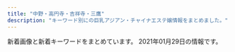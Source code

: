 ```yaml
---
title: "中野・高円寺・吉祥寺・三鷹"
description: "キーワード別にの巨乳アジアン・チャイナエステ嬢情報をまとめました。"
---
```


新着画像と新着キーワードをまとめています。
2021年01月29日の情報です。

<DmmAffiliateIns />
<KeywordTable
  shops={
    [
    {
        "station": "\u897f\u837b\u7aaa\u99c5\u5317\u53e3",
        "url": "http://cutiehoney.estx.net/",
        "keywords": {},
        "name": "Cutie Honey \uff5e\u30ad\u30e5\u30fc\u30c6\u30a3\u30fc\u30cf\u30cb\u30fc\uff5e",
        "img_links": [
            "http://cutiehoney.estx.net/images/new_08.jpg",
            "http://cutiehoney.estx.net/images/index_04.jpg",
            "http://cutiehoney.estx.net/images/s1.jpg",
            "http://cutiehoney.estx.net/images/s2.jpg",
            "http://cutiehoney.estx.net/images/index_05.jpg",
            "http://cutiehoney.estx.net/images/s3.jpg",
            "http://cutiehoney.estx.net/images/staff_06.jpg",
            "http://cutiehoney.estx.net/staff/2/1.jpg",
            "http://cutiehoney.estx.net/images/index_07.jpg",
            "http://cutiehoney.estx.net/images/staff_08.jpg",
            "http://cutiehoney.estx.net/staff/1/1.jpg",
            "http://cutiehoney.estx.net/staff/3/1.jpg",
            "http://cutiehoney.estx.net/images/index_10.jpg",
            "http://cutiehoney.estx.net/images/index_02.jpg",
            "http://cutiehoney.estx.net/images/index_11.jpg",
            "http://cutiehoney.estx.net/images/new_10.jpg"
        ]
    },
    {
        "station": "JR\u4e2d\u91ce\u99c5\u5357\u53e3",
        "img_links": [
            "http://jetaime-massage.work/img/mo.png",
            "http://jetaime-massage.work/sp/img/time.jpg",
            "http://jetaime-massage.work/sp/img/cam.jpg",
            "http://jetaime-massage.work/img/nos.jpg",
            "http://jetaime-massage.work/sp/img/acc.jpg",
            "http://jetaime-massage.work/sp/img/sta18.jpg",
            "http://jetaime-massage.work/sp/img/botton.jpg",
            "http://jetaime-massage.work/sp/img/p15.jpg",
            "http://jetaime-massage.work/img/acc.jpg",
            "http://jetaime-massage.work/img/pickup20.jpg",
            "http://jetaime-massage.work/sp/img/t-a.jpg",
            "http://jetaime-massage.work/sp/img/t-t.jpg",
            "http://jetaime-massage.work/sp/img/t-r.jpg",
            "http://jetaime-massage.work/sp/img/sys.jpg",
            "http://jetaime-massage.work/img/st2.jpg",
            "http://jetaime-massage.work/img/sta16.jpg",
            "http://jetaime-massage.work/sp/img/add.jpg",
            "http://jetaime-massage.work/sp/img/pc.jpg",
            "http://jetaime-massage.work/img/s15.jpg",
            "http://jetaime-massage.work/sp/img/p18.jpg",
            "http://jetaime-massage.work/img/st15.jpg",
            "http://jetaime-massage.work/img/sta18.jpg",
            "http://jetaime-massage.work/sp/img/t-o.jpg",
            "http://jetaime-massage.work/sp/img/p16.jpg",
            "http://jetaime-massage.work/sp/img/pic.jpg",
            "http://jetaime-massage.work/img/head.jpg",
            "http://jetaime-massage.work/img/s18.jpg",
            "http://jetaime-massage.work/img/flash.jpg",
            "http://jetaime-massage.work/sp/img/t-s.jpg",
            "http://jetaime-massage.work/img/st16.jpg",
            "http://jetaime-massage.work/sp/img/sta16.jpg",
            "http://jetaime-massage.work/sp/img/tel.jpg",
            "http://jetaime-massage.work/img/s16.jpg",
            "http://jetaime-massage.work/sp/img/info.jpg",
            "http://jetaime-massage.work/sp/img/tit.jpg",
            "http://jetaime-massage.work/sp/img/sta15.jpg",
            "http://jetaime-massage.work/img/botton.jpg",
            "http://jetaime-massage.work/img/sta15.jpg",
            "http://jetaime-massage.work/img/st18.jpg"
        ],
        "name": "\u30b8\u30e5\u30c6\u30fc\u30e0",
        "url": "http://jetaime-massage.work/",
        "keywords": {
            "85": 1,
            "C": 11,
            "G": 2,
            "D": 3,
            "86": 2,
            "89": 2,
            "E": 2,
            "87": 2
        }
    },
    {
        "url": "https://aro-flower.com/",
        "img_links": [
            "https://aro-flower.com/wp-content/themes/este/img/2.jpg",
            "https://aro-flower.com/wp-content/uploads/2020/12/2908765sa.jpg",
            "https://aro-flower.com/wp-content/uploads/2019/11/xcvbnmkpojihugy.jpg",
            "https://aro-flower.com/wp-content/themes/este/img/top-img03.png",
            "https://aro-flower.com/wp-content/themes/este/img/top-img01.png",
            "https://aro-flower.com/wp-content/themes/este/img/tel01.png",
            "https://aro-flower.com/wp-content/uploads/2019/03/srdtyfugih.jpg",
            "https://aro-flower.com/wp-content/themes/este/img/1.jpg",
            "https://aro-flower.com/wp-content/themes/este/img/4.jpg",
            "https://aro-flower.com/wp-content/uploads/2020/10/0987654908765sa.jpg",
            "https://aro-flower.com/wp-content/uploads/2019/01/sahoaaxsjlklslkla.jpg",
            "https://aro-flower.com/wp-content/uploads/2018/12/tyfugihojska.jpg",
            "https://aro-flower.com/wp-content/themes/este/img/tel.png",
            "https://aro-flower.com/wp-content/uploads/2020/12/3908765sa.jpg",
            "https://aro-flower.com/wp-content/uploads/2020/12/1908765sa.jpg",
            "https://aro-flower.com/wp-content/themes/este/img/top-img03a.png",
            "https://aro-flower.com/wp-content/themes/este/img/3.jpg",
            "https://aro-flower.com/wp-content/uploads/2019/09/wasedrftyguihoj.jpg",
            "https://aro-flower.com/wp-content/themes/este/img/5.jpg",
            "https://aro-flower.com/wp-content/themes/este/img/6.jpg"
        ],
        "keywords": {
            "\u80f8": 3,
            "G": 3,
            "D": 16,
            "E": 11
        },
        "station": "JR\u963f\u4f50\u30f6\u8c37\u99c5\u5357\u53e3",
        "name": "Aroma Flower\uff5e\u30a2\u30ed\u30de\u30d5\u30e9\u30ef\u30fc\uff5e"
    },
    {
        "station": "\u4e2d\u91ce\u5742\u4e0a\u99c5A1\u53e3",
        "name": "\u6c34\u4e2d\u82b1",
        "keywords": {
            "88": 6,
            "89": 6,
            "85": 2
        },
        "img_links": [
            "http://suityuka.info/i/images/yuri1.jpg",
            "http://www.suityuka.info/images/m03.jpg",
            "http://suityuka.info/img/mihoi1.jpg",
            "http://suityuka.info/images/m04.jpg",
            "http://www.suityuka.info/i/images/yuri1.jpg",
            "http://suityuka.info/i/gals/rumi1.jpg",
            "http://suityuka.info/img/rumi1.jpg",
            "http://suityuka.info/i/gals/miho1.jpg",
            "http://suityuka.info/images/m03.jpg",
            "http://www.suityuka.info/images/m02.jpg",
            "http://suityuka.info/img/miho1.jpg",
            "http://suityuka.info/i/gals/miki1.jpg",
            "http://suityuka.info/img/miki1.jpg",
            "http://suityuka.info/img/yuri1.jpg",
            "http://www.suityuka.info/images/m04.jpg",
            "http://www.suityuka.info/img/miho1.jpg",
            "http://www.suityuka.info/img/yuri1.jpg",
            "http://suityuka.info/i/gals/yuri1.jpg",
            "http://www.suityuka.info/img/miki1.jpg",
            "http://suityuka.info/images/m02.jpg"
        ],
        "url": "http://suityuka.info/"
    },
    {
        "url": "http://aroma-relax.blue/",
        "keywords": {
            "E": 3,
            "D": 3,
            "86": 6
        },
        "name": "\u3086\u304d\u59eb",
        "station": "JR\u9ad8\u5186\u5bfa\u99c5\u5357\u53e3",
        "img_links": [
            "http://aroma-relax.blue/images/r5.jpg",
            "http://aroma-relax.blue/images/ff.jpg",
            "http://aroma-relax.blue/images/an_4_02.jpg",
            "http://aroma-relax.blue/images/index_01.jpg",
            "http://aroma-relax.blue/images/staff_images/cg01.jpg",
            "http://aroma-relax.blue/images/staff_images/cg02.jpg",
            "http://aroma-relax.blue/images/a3.jpg",
            "http://aroma-relax.blue/images/r1.jpg",
            "http://aroma-relax.blue/images/slider/slide3.png",
            "http://aroma-relax.blue/images/r3.jpg",
            "http://aroma-relax.blue/images/an_6_01.jpg",
            "http://aroma-relax.blue/images/an_1_02.jpg",
            "http://aroma-relax.blue/images/an_5_02.jpg",
            "http://aroma-relax.blue/images/slider/slide2.png",
            "http://aroma-relax.blue/images/an_5_01.jpg",
            "http://aroma-relax.blue/images/qr.jpg",
            "http://aroma-relax.blue/images/an_1_01.jpg",
            "http://aroma-relax.blue/images/slider/slide2s.png",
            "http://aroma-relax.blue/images/staff_images/cg05.jpg",
            "http://aroma-relax.blue/images/slider/slide3s.png",
            "http://aroma-relax.blue/images/r4.jpg",
            "http://aroma-relax.blue/images/an_3_02.jpg",
            "http://aroma-relax.blue/images/a4.jpg",
            "http://aroma-relax.blue/images/no.png",
            "http://aroma-relax.blue/images/an_4_01.jpg",
            "http://aroma-relax.blue/images/an_3_01.jpg",
            "http://aroma-relax.blue/images/staff_images/cg08.jpg",
            "http://aroma-relax.blue/images/an_2_01.jpg",
            "http://aroma-relax.blue/images/slider/slide1.png",
            "http://aroma-relax.blue/images/an_2_02.jpg",
            "http://aroma-relax.blue/images/line.jpg",
            "http://aroma-relax.blue/images/a1.jpg",
            "http://aroma-relax.blue/images/an_6_02.jpg",
            "http://aroma-relax.blue/images/staff_images/cg07.jpg",
            "http://aroma-relax.blue/images/r2.jpg",
            "http://aroma-relax.blue/images/a2.jpg",
            "http://aroma-relax.blue/images/r6.jpg",
            "http://aroma-relax.blue/images/slider/slide1s.png",
            "http://aroma-relax.blue/images/staff_images/cg03.jpg"
        ]
    },
    {
        "img_links": [
            "http://f-relax.net/girl/02.jpg",
            "http://f-relax.net/images/sub_12.jpg",
            "http://f-relax.net/images/index_04.jpg",
            "http://f-relax.net/images/01.jpg",
            "http://f-relax.net/girl/04.jpg",
            "http://f-relax.net/girl/03b.jpg",
            "http://f-relax.net/images/line.jpg",
            "http://f-relax.net/girl/04b.jpg",
            "http://f-relax.net/images/rec.jpg",
            "http://f-relax.net/girl/03a.jpg",
            "http://f-relax.net/images/index_02.jpg",
            "http://f-relax.net/images/index_06.jpg",
            "http://f-relax.net/images/acc.jpg",
            "http://f-relax.net/images/index_12.jpg",
            "http://f-relax.net/girl/03.jpg",
            "http://f-relax.net/images/staff_09.jpg",
            "http://f-relax.net/girl/01.jpg",
            "http://f-relax.net/images/index_07.jpg",
            "http://f-relax.net/images/index_05.jpg",
            "http://f-relax.net/girl/01a.jpg",
            "http://f-relax.net/images/index_11.jpg",
            "http://f-relax.net/images/index_14.jpg",
            "http://f-relax.net/girl/04a.jpg",
            "http://f-relax.net/images/index_16.jpg",
            "http://f-relax.net/images/index_03.jpg",
            "http://f-relax.net/girl/01b.jpg",
            "http://f-relax.net/images/rec_09.jpg",
            "http://f-relax.net/girl/02b.jpg",
            "http://f-relax.net/images/index_01.jpg",
            "http://f-relax.net/images/index_13.jpg",
            "http://f-relax.net/images/info.jpg",
            "http://f-relax.net/images/02.jpg",
            "http://f-relax.net/images/info_09.jpg",
            "http://f-relax.net/girl/02a.jpg"
        ],
        "station": "JR\u4e09\u9df9\u99c5\u5357\u53e3",
        "keywords": {
            "90": 1,
            "88": 1,
            "85": 1,
            "86": 1,
            "C": 4
        },
        "url": "http://f-relax.net/",
        "name": "\u30a8\u30b9\u30fb\u30c8\u30c3\u30d7"
    },
    {
        "url": "http://aes-heal.com/",
        "station": "\u4e0a\u77f3\u795e\u4e95\u99c5\u5317\u53e3",
        "keywords": {
            "\u80f8": 1
        },
        "img_links": [
            "http://aes-heal.com/css/m-top03.jpg",
            "http://aes-heal.com/css/nav/nav-005.jpg",
            "http://aes-heal.com/staff/mimi/01.jpg",
            "http://aes-heal.com/images/call.png",
            "http://aes-heal.com/staff/rio/01.jpg",
            "http://aes-heal.com/css/m-head.jpg",
            "http://aes-heal.com/staff/kana/01.jpg",
            "http://aes-heal.com/css/campaign.jpg",
            "http://aes-heal.com/css/m-top05.jpg",
            "http://aes-heal.com/staff/yui/01.jpg",
            "http://aes-heal.com/css/nav/nav-006.jpg",
            "http://aes-heal.com/css/m-top02.jpg",
            "http://aes-heal.com/staff/mai/01.jpg",
            "http://aes-heal.com/css/nav/nav-004.jpg",
            "http://aes-heal.com/css/m-top04.jpg",
            "http://aes-heal.com/staff/kiki/01.jpg",
            "http://aes-heal.com/css/nav/nav-002.jpg",
            "http://aes-heal.com/css/nav/nav-001.jpg",
            "http://aes-heal.com/staff/emi/01.jpg",
            "http://aes-heal.com/css/nav/nav-003.jpg",
            "http://aes-heal.com/staff/rin/01.jpg"
        ],
        "name": "\u91d1\u306e\u6708"
    },
    {
        "name": "\u5922\u6c17\u5206",
        "station": "\u4e2d\u91ce\u5742\u4e0a\u99c53\u756a\u53e3",
        "keywords": {
            "86": 36
        },
        "img_links": [
            "http://massage-aroma.red/images/r2.jpg",
            "http://massage-aroma.red/images/kan.jpg",
            "http://massage-aroma.red/images/r4.jpg",
            "http://massage-aroma.red/images/rosel.png",
            "http://massage-aroma.red/images/tel.png",
            "http://massage-aroma.red/images/b3.jpg",
            "http://massage-aroma.red/images/r3.jpg",
            "http://massage-aroma.red/images/cg09.jpg",
            "http://massage-aroma.red/images/cg02.jpg",
            "http://massage-aroma.red/images/b5.jpg",
            "http://massage-aroma.red/images/cg06.jpg",
            "http://massage-aroma.red/images/b1.jpg",
            "http://massage-aroma.red/images/cg03.jpg",
            "http://massage-aroma.red/images/roser.png",
            "http://massage-aroma.red/images/card.jpg",
            "http://massage-aroma.red/images/b6.jpg",
            "http://massage-aroma.red/images/b4.jpg",
            "http://massage-aroma.red/images/cg01.jpg",
            "http://massage-aroma.red/images/qrc.png",
            "http://massage-aroma.red/images/cg08.jpg",
            "http://massage-aroma.red/images/b2.jpg",
            "http://massage-aroma.red/images/r1.jpg"
        ],
        "url": "http://massage-aroma.red/"
    },
    {
        "img_links": [
            "http://esthe-taiwanspa.com/img/mask01.jpg",
            "http://esthe-taiwanspa.com/img/pagetop.png",
            "http://esthe-taiwanspa.com/img/mask04.jpg",
            "http://esthe-taiwanspa.com/img/head_img.png",
            "http://esthe-taiwanspa.com/img/mask05.jpg",
            "http://esthe-taiwanspa.com/img/anna.png",
            "http://esthe-taiwanspa.com/img/mask02.jpg",
            "http://esthe-taiwanspa.com/img/mask03.jpg",
            "http://esthe-taiwanspa.com/img/corona-5.jpg",
            "http://esthe-taiwanspa.com/img/miki.jpg",
            "http://esthe-taiwanspa.com/img/topbg02.jpg",
            "http://esthe-taiwanspa.com/img/corona-4.jpg",
            "http://esthe-taiwanspa.com/img/nana2.jpg",
            "http://esthe-taiwanspa.com/img/sara2.jpg",
            "http://esthe-taiwanspa.com/img/corona-3.jpg",
            "http://esthe-taiwanspa.com/img/sara002.jpg",
            "http://esthe-taiwanspa.com/img/mami.jpg",
            "http://esthe-taiwanspa.com/img/tel_img.png",
            "http://esthe-taiwanspa.com/img/photo_01.jpg",
            "http://esthe-taiwanspa.com/img/rei02.jpg",
            "http://esthe-taiwanspa.com/img/emi001.jpg",
            "http://esthe-taiwanspa.com/img/corona-2.jpg",
            "http://esthe-taiwanspa.com/img/honoka02.jpg",
            "http://esthe-taiwanspa.com/img/ami.jpg",
            "http://esthe-taiwanspa.com/img/reina3.jpg",
            "http://esthe-taiwanspa.com/img/yuki.jpg"
        ],
        "station": "JR\u837b\u7aaa\u99c5\u897f\u53e3",
        "url": "http://esthe-taiwanspa.com/",
        "keywords": {},
        "name": "\u53f0\u6e7eSpa"
    },
    {
        "url": "http://twocats.jps.mn/",
        "station": "JR\u963f\u4f50\u30f6\u8c37\u99c5\u5357\u53e3",
        "keywords": {
            "C": 17,
            "E": 48,
            "91": 12,
            "D": 48,
            "86": 36,
            "89": 12,
            "88": 24,
            "87": 24,
            "F": 12
        },
        "name": "\u4e21\u53ea\u732b\u30fb\u30ea\u30e3\u30f3\u30c1\u30fc\u30e2\u30fc",
        "img_links": [
            "http://twocats.jps.mn/photos/sites/81/2020/11/2020111618465441.jpg",
            "http://twocats.jps.mn/images/top.jpg",
            "http://cdn.dino-es.com/images/logo/150x40DinoEs.png",
            "http://twocats.jps.mn/photos/sites/81/2020/12/2020121315002829.jpg",
            "http://twocats.jps.mn/images/mobile.jpg",
            "http://twocats.jps.mn/photos/sites/81/2020/12/2020121315002856.jpg",
            "http://twocats.jps.mn/photos/sites/81/2019/12/2019122202104857.jpg",
            "http://twocats.jps.mn/photos/sites/81/2019/09/2019091307471566.jpg",
            "http://twocats.jps.mn/photos/sites/81/2020/12/2020121511174535.jpg",
            "http://twocats.jps.mn/images/end.png",
            "http://twocats.jps.mn/photos/sites/81/2021/01/2021012615230911.jpg",
            "http://twocats.jps.mn/images/r1.jpg",
            "http://twocats.jps.mn/photos/sites/81/2019/09/2019092806151280.jpg",
            "http://twocats.jps.mn/images/room1.jpg",
            "http://twocats.jps.mn/images/room3.jpg",
            "http://twocats.jps.mn/images/r2.jpg",
            "http://twocats.jps.mn/images/s_news.jpg",
            "http://twocats.jps.mn/photos/sites/81/2020/02/2020020402051532.jpg",
            "http://twocats.jps.mn/images/room6.jpg",
            "http://twocats.jps.mn/images/room4.jpg",
            "http://twocats.jps.mn/images/r3.jpg",
            "http://twocats.jps.mn/photos/sites/81/2019/09/2019091307472149.jpg",
            "http://twocats.jps.mn/photos/sites/81/2021/01/2021012411352834.jpg",
            "http://twocats.jps.mn/photos/sites/81/2021/01/2021012615230338.jpg",
            "http://twocats.jps.mn/photos/sites/81/2019/12/2019122202104933.jpg",
            "http://twocats.jps.mn/images/r4.jpg",
            "http://cdn.dino-es.com/images/allpics/KL0e457a8ec2263a8f8aa6dd622d438b77/f387a5f5d8c2815a0ce1021fc0b588a4.jpg",
            "http://twocats.jps.mn/images/room2.jpg",
            "http://cdn.dino-es.com/images/line.jpg",
            "http://twocats.jps.mn/images/room5.jpg"
        ]
    },
    {
        "img_links": [
            "http://e-mira.net/_src/18381227/footer_05.png",
            "http://e-mira.net/_src/25639969/navi_11.png",
            "http://e-mira.net/_src/18381248/navi_10.png",
            "http://e-mira.net/_src/18381140/footer_07.png",
            "http://e-mira.net/_src/18381427/navi_12.png",
            "http://e-mira.net/_src/18381569/navi_13.png",
            "http://e-mira.net/_src/19217831/navi_15.png",
            "http://e-mira.net/_src/19217838/navi_12.png",
            "http://e-mira.net/_src/19217842/wechatimg98.jpg",
            "http://e-mira.net/_src/18381267/footer_04.png",
            "http://e-mira.net/_src/18381069/navi_14.png",
            "http://e-mira.net/_src/18381272/sign.png",
            "http://e-mira.net/_src/18381148/navi_11.png",
            "http://e-mira.net/_src/18381156/navi_15.png",
            "http://e-mira.net/_src/18381699/sign.png",
            "http://e-mira.net/_src/18381464/navi_13.png",
            "http://e-mira.net/_src/18381207/line2.png",
            "http://e-mira.net/_src/18381065/navi_12.png",
            "http://e-mira.net/_src/18381677/navi_14.png",
            "http://e-mira.net/_src/18381105/navi_12.png",
            "http://e-mira.net/_src/18381346/footer_06.png",
            "http://e-mira.net/_src/18381584/sign.png",
            "http://e-mira.net/_src/18381689/sign.png",
            "http://e-mira.net/_src/18381246/navi_15.png",
            "http://e-mira.net/_src/18381229/footer_07.png",
            "http://e-mira.net/_src/18381471/navi_10.png",
            "http://e-mira.net/_src/18381187/sign.png",
            "http://e-mira.net/_src/18381429/navi_13.png",
            "http://e-mira.net/_src/18381643/navi_15.png",
            "http://e-mira.net/_src/18381360/navi_13.png",
            "http://e-mira.net/_src/18381706/backback_03.png",
            "http://e-mira.net/_src/18381407/profile_05.png",
            "http://e-mira.net/_src/18381443/sign.png",
            "http://e-mira.net/_src/18381184/footer_06.png",
            "http://e-mira.net/_src/25639977/navi_15.png",
            "http://e-mira.net/_src/18381361/navi_14.png",
            "http://e-mira.net/_src/18381314/sign.png",
            "http://e-mira.net/_src/18381225/footer_03.png",
            "http://e-mira.net/_src/18381678/navi_15.png",
            "http://e-mira.net/_src/18381661/footer_06.png",
            "http://e-mira.net/_src/18381347/footer_07.png",
            "http://e-mira.net/_src/18381109/navi_14.png",
            "http://e-mira.net/_src/18381240/navi_12.png",
            "http://e-mira.net/_src/18381112/navi_15.png",
            "http://e-mira.net/_src/18381719/ac1.png",
            "http://e-mira.net/_src/18381438/wechatimg152.jpg",
            "http://e-mira.net/_src/18381431/navi_14.png",
            "http://e-mira.net/_src/20881472/screenshot_smartselect_2018-03-16-12-15-07.jpg",
            "http://e-mira.net/_src/25639998/sign.png",
            "http://e-mira.net/_src/18381197/navi_13.png",
            "http://e-mira.net/_src/19217856/footer_03.png",
            "http://e-mira.net/_src/18381721/ac2.png",
            "http://e-mira.net/_src/18381327/navi_14.png",
            "http://e-mira.net/_src/18381308/footer_03.png",
            "http://e-mira.net/_src/18381674/navi_13.png",
            "http://e-mira.net/_src/18381090/footer_03.png",
            "http://e-mira.net/_src/18381342/footer_02.png",
            "http://e-mira.net/_src/18381426/navi_11.png",
            "http://e-mira.net/_src/18381312/footer_07.png",
            "http://e-mira.net/_src/18381573/navi_15.png",
            "http://e-mira.net/_src/18381484/footer_04.png",
            "http://e-mira.net/_src/18381151/navi_12.png",
            "http://e-mira.net/_src/25639970/navi_12.png",
            "http://e-mira.net/_src/18381349/sign.png",
            "http://e-mira.net/_src/18381588/footer_03.png",
            "http://e-mira.net/_src/18381433/navi_15.png",
            "http://e-mira.net/_src/19217857/footer_02.png",
            "http://e-mira.net/_src/18381337/profile_05.png",
            "http://e-mira.net/_src/44386546/smartselect_20190726-192136_wechat.jpg",
            "http://e-mira.net/_src/18381103/navi_11.png",
            "http://e-mira.net/_src/18381245/navi_15.png",
            "http://e-mira.net/_src/18381697/footer_07.png",
            "http://e-mira.net/_src/18381740/wechatimg16.jpg",
            "http://e-mira.net/_src/18381609/navi_15.png",
            "http://e-mira.net/_src/25639992/footer_03.png",
            "http://e-mira.net/_src/18381356/navi_11.png",
            "http://e-mira.net/_src/25639991/footer_02.png",
            "http://e-mira.net/_src/18381265/footer_02.png",
            "http://e-mira.net/_src/18381592/footer_07.png",
            "http://e-mira.net/_src/18381487/footer_07.png",
            "http://e-mira.net/_src/18381578/wechatimg108.jpg",
            "http://e-mira.net/_src/18381243/navi_14.png",
            "http://e-mira.net/_src/18381068/navi_13.png",
            "http://e-mira.net/_src/18381309/footer_04.png",
            "http://e-mira.net/_src/23056970/unnamed_20180612172938653.jpg",
            "http://e-mira.net/_src/18381672/navi_12.png",
            "http://e-mira.net/_src/18381658/footer_03.png",
            "http://e-mira.net/_src/18381330/navi_10.png",
            "http://e-mira.net/_src/18381605/navi_13.png",
            "http://e-mira.net/_src/18381149/navi_11.png",
            "http://e-mira.net/_src/21452460/wechatimg232.jpg",
            "http://e-mira.net/_src/18381368/smartselect_20190726-192136_wechat.jpg",
            "http://e-mira.net/_src/18381378/footer_03.png",
            "http://e-mira.net/_src/25639987/sign.png",
            "http://e-mira.net/_src/21452462/wechatimg98.jpg",
            "http://e-mira.net/_src/18381282/navi_13.png",
            "http://e-mira.net/_src/25639974/navi_14.png",
            "http://e-mira.net/_src/18381339/sign.png",
            "http://e-mira.net/_src/18381288/navi_10.png",
            "http://e-mira.net/_src/18381470/navi_10.png",
            "http://e-mira.net/_src/18381571/navi_14.png",
            "http://e-mira.net/_src/18381194/navi_11.png",
            "http://e-mira.net/_src/18381321/navi_11.png",
            "http://e-mira.net/_src/18381073/navi_10.png",
            "http://e-mira.net/_src/18381113/navi_10.png",
            "http://e-mira.net/_src/18381111/navi_15.png",
            "http://e-mira.net/_src/18381328/navi_15.png",
            "http://e-mira.net/_src/18381154/navi_14.png",
            "http://e-mira.net/_src/18381107/navi_13.png",
            "http://e-mira.net/_src/18381117/line2.png",
            "http://e-mira.net/_src/18381635/navi_11.png",
            "http://e-mira.net/_src/18381398/navi_15.png",
            "http://e-mira.net/_src/18381692/footer_02.png",
            "http://e-mira.net/_src/25639973/navi_13.png",
            "http://e-mira.net/_src/18381324/navi_13.png",
            "http://e-mira.net/_src/18381365/navi_10.png",
            "http://e-mira.net/_src/18381286/navi_15.png",
            "http://e-mira.net/_src/44386550/wechatimg50.jpg",
            "http://e-mira.net/_src/18381575/navi_10.png",
            "http://e-mira.net/_src/18381587/footer_02.png",
            "http://e-mira.net/_src/18381788/wechatimg329.jpg",
            "http://e-mira.net/_src/18381221/sign.png",
            "http://e-mira.net/_src/32345527/smartselect_20190726-192136_wechat.jpg",
            "http://e-mira.net/_src/18381237/navi_11.png",
            "http://e-mira.net/_src/19217839/navi_11.png",
            "http://e-mira.net/_src/18381064/navi_11.png",
            "http://e-mira.net/_src/25639971/navi_12.png",
            "http://e-mira.net/_src/18381624/footer_04.png",
            "http://e-mira.net/_src/19217854/footer_05.png",
            "http://e-mira.net/_src/18381195/navi_12.png",
            "http://e-mira.net/_src/18381320/navi_11.png",
            "http://e-mira.net/_src/18381329/navi_15.png",
            "http://e-mira.net/_src/18381654/sign.png",
            "http://e-mira.net/_src/18381460/navi_11.png",
            "http://e-mira.net/_src/18381270/footer_07.png",
            "http://e-mira.net/_src/18381409/sign.png",
            "http://e-mira.net/_src/18381135/footer_02.png",
            "http://e-mira.net/_src/18381292/line2.png",
            "http://e-mira.net/_src/18381604/navi_13.png",
            "http://e-mira.net/_src/18381355/navi_11.png",
            "http://e-mira.net/_src/19217853/footer_06.png",
            "http://e-mira.net/_src/18381473/screenshot_smartselect_2018-03-16-12-15-07.jpg",
            "http://e-mira.net/_src/18381096/sign.png",
            "http://e-mira.net/_src/18381063/navi_11.png",
            "http://e-mira.net/_src/18381400/navi_10.png",
            "http://e-mira.net/_src/18381434/navi_15.png",
            "http://e-mira.net/_src/18381589/footer_04.png",
            "http://e-mira.net/_src/18381089/footer_02.png",
            "http://e-mira.net/_src/18381137/footer_04.png",
            "http://e-mira.net/_src/18381636/navi_11.png",
            "http://e-mira.net/_src/19217852/footer_07.png",
            "http://e-mira.net/_src/18381461/navi_11.png",
            "http://e-mira.net/_src/18381664/sign.png",
            "http://e-mira.net/_src/18381382/footer_07.png",
            "http://e-mira.net/_src/18381180/footer_02.png",
            "http://e-mira.net/_src/18381106/navi_12.png",
            "http://e-mira.net/_src/18381284/navi_14.png",
            "http://e-mira.net/_src/18381403/wechatimg50.jpg",
            "http://e-mira.net/_src/18381364/navi_15.png",
            "http://e-mira.net/_src/18381648/wechatimg329.jpg",
            "http://e-mira.net/_src/18381660/footer_05.png",
            "http://e-mira.net/_src/18381565/navi_11.png",
            "http://e-mira.net/_src/18381688/sign.png",
            "http://e-mira.net/_src/18381683/wechatimg233.jpg",
            "http://e-mira.net/_src/18381486/footer_06.png",
            "http://e-mira.net/_src/18381338/sign.png",
            "http://e-mira.net/_src/18381152/navi_13.png",
            "http://e-mira.net/_src/18381202/navi_15.png",
            "http://e-mira.net/_src/19217848/sign.png",
            "http://e-mira.net/_src/18381566/navi_11.png",
            "http://e-mira.net/_src/18381094/footer_07.png",
            "http://e-mira.net/_src/18381392/navi_12.png",
            "http://e-mira.net/_src/18381331/navi_10.png",
            "http://e-mira.net/_src/25639994/footer_05.png",
            "http://e-mira.net/_src/18381594/sign.png",
            "http://e-mira.net/_src/18381086/2ngh288160_5j9_anv8160kns5d6024f.jpg",
            "http://e-mira.net/_src/18381344/footer_04.png",
            "http://e-mira.net/_src/18381345/footer_05.png",
            "http://e-mira.net/_src/18381078/notice.png",
            "http://e-mira.net/_src/18381092/footer_05.png",
            "http://e-mira.net/_src/18381114/navi_10.png",
            "http://e-mira.net/_src/18381590/footer_05.png",
            "http://e-mira.net/_src/18381645/navi_10.png",
            "http://e-mira.net/_src/19217814/wechatimg230.jpg",
            "http://e-mira.net/_src/18381155/navi_14.png",
            "http://e-mira.net/_src/18381384/sign.png",
            "http://e-mira.net/_src/18381416/footer_06.png",
            "http://e-mira.net/_src/18381568/navi_12.png",
            "http://e-mira.net/_src/18381671/navi_11.png",
            "http://e-mira.net/_src/18381399/navi_15.png",
            "http://e-mira.net/_src/18381477/profile_05.png",
            "http://e-mira.net/_src/18381108/navi_13.png",
            "http://e-mira.net/_src/18381358/navi_12.png",
            "http://e-mira.net/_src/19217855/footer_04.png",
            "http://e-mira.net/_src/18381465/navi_13.png",
            "http://e-mira.net/_src/18381662/footer_07.png",
            "http://e-mira.net/_src/18381419/sign.png",
            "http://e-mira.net/_src/18381428/navi_12.png",
            "http://e-mira.net/_src/18381613/wechatimg705.jpg",
            "http://e-mira.net/_src/18381066/navi_12.png",
            "http://e-mira.net/_src/18381281/navi_12.png",
            "http://e-mira.net/_src/18381444/sign.png",
            "http://e-mira.net/_src/50327153/wechatimg156_20201124112344134.jpg",
            "http://e-mira.net/_src/18381711/img20190616221341454274.jpg",
            "http://e-mira.net/_src/18381307/footer_02.png",
            "http://e-mira.net/_src/18381415/footer_05.png",
            "http://e-mira.net/_src/18381761/wechatimg329.jpg",
            "http://e-mira.net/_src/18381379/footer_04.png",
            "http://e-mira.net/_src/18381447/footer_02.png",
            "http://e-mira.net/_src/18381670/navi_11.png",
            "http://e-mira.net/_src/18381228/footer_06.png",
            "http://e-mira.net/_src/18381679/navi_15.png",
            "http://e-mira.net/_src/18381626/footer_06.png",
            "http://e-mira.net/_src/18381582/profile_05.png",
            "http://e-mira.net/_src/21452882/wechatimg108.jpg",
            "http://e-mira.net/_src/18381262/sign.png",
            "http://e-mira.net/_src/19217859/sign.png",
            "http://e-mira.net/_src/18381673/navi_12.png",
            "http://e-mira.net/_src/18381617/profile_05.png",
            "http://e-mira.net/_src/18381343/footer_03.png",
            "http://e-mira.net/_src/18381391/navi_11.png",
            "http://e-mira.net/_src/18381209/line2.png",
            "http://e-mira.net/_src/18381462/navi_12.png",
            "http://e-mira.net/_src/18381226/footer_04.png",
            "http://e-mira.net/_src/18381182/footer_04.png",
            "http://e-mira.net/_src/18381610/navi_10.png",
            "http://e-mira.net/_src/18381483/footer_03.png",
            "http://e-mira.net/_src/18381469/navi_15.png",
            "http://e-mira.net/_src/18381680/navi_10.png",
            "http://e-mira.net/_src/18381606/navi_14.png",
            "http://e-mira.net/_src/18381162/line2.png",
            "http://e-mira.net/_src/18381241/navi_13.png",
            "http://e-mira.net/_src/18381608/navi_15.png",
            "http://e-mira.net/_src/18381452/footer_07.png",
            "http://e-mira.net/_src/18381177/sign.png",
            "http://e-mira.net/_src/25639972/navi_13.png",
            "http://e-mira.net/_src/18381448/footer_03.png",
            "http://e-mira.net/_src/18381142/sign.png",
            "http://e-mira.net/_src/19217829/navi_10.png",
            "http://e-mira.net/_src/18381377/footer_02.png",
            "http://e-mira.net/_src/25639981/wechatimg156_20201124112344134.jpg",
            "http://e-mira.net/_src/18381574/navi_15.png",
            "http://e-mira.net/_src/18381204/navi_10.png",
            "http://e-mira.net/_src/18381239/navi_12.png",
            "http://e-mira.net/_src/18381640/navi_13.png",
            "http://e-mira.net/_src/18381723/ac3.png",
            "http://e-mira.net/_src/19217836/navi_13.png",
            "http://e-mira.net/_src/18381449/footer_04.png",
            "http://e-mira.net/_src/18381638/navi_12.png",
            "http://e-mira.net/_src/19217835/navi_13.png",
            "http://e-mira.net/_src/18381646/navi_10.png",
            "http://e-mira.net/_src/18381181/footer_03.png",
            "http://e-mira.net/_src/18381687/profile_05.png",
            "http://e-mira.net/_src/18381323/navi_12.png",
            "http://e-mira.net/_src/44478269/wechatimg152.jpg",
            "http://e-mira.net/_src/25639976/navi_15.png",
            "http://e-mira.net/_src/18381269/footer_06.png",
            "http://e-mira.net/_src/50913437/wechatimg412.jpg",
            "http://e-mira.net/_src/18381157/navi_15.png",
            "http://e-mira.net/_src/18381185/footer_07.png",
            "http://e-mira.net/_src/18381436/navi_10.png",
            "http://e-mira.net/_src/18381289/navi_10.png",
            "http://e-mira.net/_src/18381158/navi_10.png",
            "http://e-mira.net/_src/18381333/unnamed_20180612172938653.jpg",
            "http://e-mira.net/_src/18381283/navi_13.png",
            "http://e-mira.net/_src/18381395/navi_13.png",
            "http://e-mira.net/_src/18381567/navi_12.png",
            "http://e-mira.net/_src/18381139/footer_06.png",
            "http://e-mira.net/_src/18381091/footer_04.png",
            "http://e-mira.net/_src/18381326/navi_14.png",
            "http://e-mira.net/_src/18381625/footer_05.png",
            "http://e-mira.net/_src/18381676/navi_14.png",
            "http://e-mira.net/_src/19217847/profile_05.png",
            "http://e-mira.net/_src/18381278/navi_11.png",
            "http://e-mira.net/_src/18381071/navi_15.png",
            "http://e-mira.net/_src/23056975/unnamed_%281%29.jpg",
            "http://e-mira.net/_src/25639986/profile_05.png",
            "http://e-mira.net/_src/18381482/footer_02.png",
            "http://e-mira.net/_src/18381466/navi_14.png",
            "http://e-mira.net/_src/18381602/navi_12.png",
            "http://e-mira.net/_src/18381442/profile_05.png",
            "http://e-mira.net/_src/18381401/navi_10.png",
            "http://e-mira.net/_src/25639968/navi_11.png",
            "http://e-mira.net/_src/18381279/navi_11.png",
            "http://e-mira.net/_src/32450222/unnamed_20180612172938653.jpg",
            "http://e-mira.net/_src/18381639/navi_13.png",
            "http://e-mira.net/_src/44386538/wechatimg70_20200612110516119.jpg",
            "http://e-mira.net/_src/18381268/footer_05.png",
            "http://e-mira.net/_src/18381380/footer_05.png",
            "http://e-mira.net/_src/18381203/navi_10.png",
            "http://e-mira.net/_src/18381136/footer_03.png",
            "http://e-mira.net/_src/18381641/navi_14.png",
            "http://e-mira.net/_src/18381280/navi_12.png",
            "http://e-mira.net/_src/18381408/sign.png",
            "http://e-mira.net/_src/25639979/navi_10.png",
            "http://e-mira.net/_src/18381396/navi_14.png",
            "http://e-mira.net/_src/18381311/footer_06.png",
            "http://e-mira.net/_src/18381359/navi_13.png",
            "http://e-mira.net/_src/18381432/navi_14.png",
            "http://e-mira.net/_src/18381618/sign.png",
            "http://e-mira.net/_src/18381463/navi_12.png",
            "http://e-mira.net/_src/18381159/navi_10.png",
            "http://e-mira.net/_src/18381372/profile_05.png",
            "http://e-mira.net/_src/18381450/footer_05.png",
            "http://e-mira.net/_src/18381110/navi_14.png",
            "http://e-mira.net/_src/25639988/sign.png",
            "http://e-mira.net/_src/18381304/sign.png",
            "http://e-mira.net/_src/25639996/footer_07.png",
            "http://e-mira.net/_src/18381485/footer_05.png",
            "http://e-mira.net/_src/18381193/navi_11.png",
            "http://e-mira.net/_src/18381705/sign.png",
            "http://e-mira.net/_src/25639993/footer_04.png",
            "http://e-mira.net/_src/18381231/sign.png",
            "http://e-mira.net/_src/50327149/wechatimg156_20201124112344134.jpg",
            "http://e-mira.net/_src/18381479/sign.png",
            "http://e-mira.net/_src/18381467/navi_14.png",
            "http://e-mira.net/_src/18381783/wechatimg232.jpg",
            "http://e-mira.net/_src/18381417/footer_07.png",
            "http://e-mira.net/_src/18381250/line2.png",
            "http://e-mira.net/_src/18381285/navi_14.png",
            "http://e-mira.net/_src/19217840/navi_11.png",
            "http://e-mira.net/_src/18381425/navi_11.png",
            "http://e-mira.net/_src/18381393/navi_12.png",
            "http://e-mira.net/_src/18381694/footer_04.png",
            "http://e-mira.net/_src/18381067/navi_13.png",
            "http://e-mira.net/_src/18381570/navi_13.png",
            "http://e-mira.net/_src/18381199/navi_14.png",
            "http://e-mira.net/_src/18381322/navi_12.png",
            "http://e-mira.net/_src/18381430/navi_13.png",
            "http://e-mira.net/_src/49954707/wechatimg150.jpg",
            "http://e-mira.net/_src/18381603/navi_12.png",
            "http://e-mira.net/_src/18381435/navi_10.png",
            "http://e-mira.net/_src/18381394/navi_13.png",
            "http://e-mira.net/_src/18381238/navi_11.png",
            "http://e-mira.net/_src/18381693/footer_03.png",
            "http://e-mira.net/_src/18381366/navi_10.png",
            "http://e-mira.net/_src/18381150/navi_12.png",
            "http://e-mira.net/_src/18381183/footer_05.png",
            "http://e-mira.net/_src/25639978/navi_10.png",
            "http://e-mira.net/_src/18381075/line.png",
            "http://e-mira.net/_src/25639975/navi_14.png",
            "http://e-mira.net/_src/18381583/sign.png",
            "http://e-mira.net/_src/18381489/sign.png",
            "http://e-mira.net/_src/18381576/navi_10.png",
            "http://e-mira.net/_src/18381451/footer_06.png",
            "http://e-mira.net/_src/25639995/footer_06.png",
            "http://e-mira.net/_src/18381363/navi_15.png",
            "http://e-mira.net/_src/18381070/navi_14.png",
            "http://e-mira.net/_src/18381468/navi_15.png",
            "http://e-mira.net/_src/18381077/line.png",
            "http://e-mira.net/_src/18381725/ac4.png",
            "http://e-mira.net/_src/18381072/navi_15.png",
            "http://e-mira.net/_src/18381675/navi_13.png",
            "http://e-mira.net/_src/18381454/sign.png",
            "http://e-mira.net/_src/19217837/navi_12.png",
            "http://e-mira.net/_src/18381325/navi_13.png",
            "http://e-mira.net/_src/18381200/navi_14.png",
            "http://e-mira.net/_src/19217849/sign.png",
            "http://e-mira.net/_src/18381591/footer_06.png",
            "http://e-mira.net/_src/19217833/navi_14.png",
            "http://e-mira.net/_src/18381093/footer_06.png",
            "http://e-mira.net/_src/18381478/sign.png",
            "http://e-mira.net/_src/18381622/footer_02.png",
            "http://e-mira.net/_src/18381413/footer_03.png",
            "http://e-mira.net/_src/18381310/footer_05.png",
            "http://e-mira.net/_src/18381132/sign.png",
            "http://e-mira.net/_src/18381153/navi_13.png",
            "http://e-mira.net/_src/44478270/wechatimg152.jpg",
            "http://e-mira.net/_src/19217832/navi_15.png",
            "http://e-mira.net/_src/18381572/navi_14.png",
            "http://e-mira.net/_src/18381397/navi_14.png",
            "http://e-mira.net/_src/19217834/navi_14.png",
            "http://e-mira.net/_src/18381708/qr.png",
            "http://e-mira.net/_src/18381657/footer_02.png",
            "http://e-mira.net/_src/18381247/navi_10.png",
            "http://e-mira.net/_src/18381138/footer_05.png",
            "http://e-mira.net/_src/31433038/wechatimg98.jpg",
            "http://e-mira.net/_src/18381357/navi_12.png",
            "http://e-mira.net/_src/18381601/navi_11.png",
            "http://e-mira.net/_src/18381196/navi_12.png",
            "http://e-mira.net/_src/18381611/navi_10.png",
            "http://e-mira.net/_src/19173124/wechatimg705.jpg",
            "http://e-mira.net/_src/18381637/navi_12.png",
            "http://e-mira.net/_src/18381266/footer_03.png",
            "http://e-mira.net/_src/18381381/footer_06.png",
            "http://e-mira.net/_src/18381362/navi_14.png",
            "http://e-mira.net/_src/39651631/wechatimg50.jpg",
            "http://e-mira.net/_src/18381607/navi_14.png",
            "http://e-mira.net/_src/18381642/navi_14.png",
            "http://e-mira.net/_src/18381201/navi_15.png",
            "http://e-mira.net/_src/18381619/sign.png",
            "http://e-mira.net/_src/21452507/wechatimg232.jpg",
            "http://e-mira.net/_src/18381412/footer_02.png",
            "http://e-mira.net/_src/18381374/sign.png",
            "http://e-mira.net/_src/18381242/navi_13.png",
            "http://e-mira.net/_src/19217830/navi_10.png",
            "http://e-mira.net/_src/18381600/navi_11.png",
            "http://e-mira.net/_src/18381681/navi_10.png",
            "http://e-mira.net/_src/18381659/footer_04.png",
            "http://e-mira.net/_src/18381696/footer_06.png",
            "http://e-mira.net/_src/18381627/footer_07.png",
            "http://e-mira.net/_src/18381644/navi_15.png",
            "http://e-mira.net/_src/18381119/line2.png",
            "http://e-mira.net/_src/18381653/sign.png",
            "http://e-mira.net/_src/18381629/sign.png",
            "http://e-mira.net/_src/18381224/footer_02.png",
            "http://e-mira.net/_src/18381695/footer_05.png",
            "http://e-mira.net/_src/18381373/sign.png",
            "http://e-mira.net/_src/18381623/footer_03.png",
            "http://e-mira.net/_src/18381390/navi_11.png",
            "http://e-mira.net/_src/18381414/footer_04.png",
            "http://e-mira.net/_src/18381652/profile_05.png"
        ],
        "name": "\u30d4\u30e5\u30a2\u30cf\u30fc\u30c8",
        "keywords": {},
        "station": "JR\u9ad8\u5186\u5bfa\u99c5\u5317\u53e3",
        "url": "http://e-mira.net/"
    },
    {
        "station": "\u65b0\u9ad8\u5186\u5bfa\u99c52\u756a\u51fa\u53e3",
        "img_links": [
            "https://seitai.tokyo/wp-content/themes/este/img/1.jpg",
            "https://seitai.tokyo/wp-content/themes/este/img/7.jpg",
            "https://seitai.tokyo/wp-content/themes/este/img/3.jpg",
            "https://seitai.tokyo/wp-content/themes/este/img/top-img01.png",
            "https://seitai.tokyo/wp-content/uploads/2020/01/sacggihuojpa.jpg",
            "https://seitai.tokyo/wp-content/themes/este/img/top-img02.png",
            "https://seitai.tokyo/wp-content/themes/este/img/6.jpg",
            "https://seitai.tokyo/wp-content/themes/este/img/5.jpg",
            "https://seitai.tokyo/wp-content/themes/este/img/2.jpg",
            "https://seitai.tokyo/wp-content/themes/este/img/4.jpg",
            "https://seitai.tokyo/wp-content/themes/este/img/8.jpg",
            "https://seitai.tokyo/wp-content/themes/este/img/top-img03a.png",
            "https://seitai.tokyo/wp-content/themes/este/img/top-img04.png",
            "https://seitai.tokyo/wp-content/themes/este/img/top-img05.png",
            "https://seitai.tokyo/wp-content/themes/este/img/tel_footer.png",
            "https://seitai.tokyo/wp-content/themes/este/img/tel02.png",
            "https://seitai.tokyo/wp-content/themes/este/img/tel.png",
            "https://seitai.tokyo/wp-content/themes/este/img/tel_header.png",
            "https://seitai.tokyo/wp-content/uploads/2020/01/sertdyfugihoa1.jpg"
        ],
        "url": "https://seitai.tokyo/",
        "keywords": {
            "E": 8
        },
        "name": "\u6e05\u6574\u4f53"
    },
    {
        "url": "http://grace-ogikubo.link/",
        "station": "JR\u837b\u7aaa\u99c5\u5317\u53e3",
        "img_links": [
            "http://grace-ogikubo.link/_src/18502374/img20160907013313231455.png",
            "http://grace-ogikubo.link/_src/18502259/gg1.png",
            "http://grace-ogikubo.link/_src/18502311/img20160905232411911726.png",
            "http://grace-ogikubo.link/_src/46513721/img20180515000939399763.png",
            "http://grace-ogikubo.link/_src/18502257/_dsf0560.jpg",
            "http://grace-ogikubo.link/_src/22329262/img20180515003004409500.png",
            "http://grace-ogikubo.link/_src/18502435/img20180514232217540570.png",
            "http://grace-ogikubo.link/_src/18502410/slider2.jpg",
            "http://grace-ogikubo.link/_src/46513788/img20180515000939349207.png",
            "http://grace-ogikubo.link/_src/38258161/img20191226185648441738.png",
            "http://grace-ogikubo.link/_src/39132552/img20200128123935549821.png",
            "http://grace-ogikubo.link/_src/18502284/tel2.png",
            "http://grace-ogikubo.link/_src/18502430/slider.jpg",
            "http://grace-ogikubo.link/_src/18502315/img20160905232445224246.png",
            "http://grace-ogikubo.link/_src/18502254/wechatimg583_20190422220513214.jpg",
            "http://grace-ogikubo.link/_src/18502341/sign.png",
            "http://grace-ogikubo.link/_src/18502383/line4.png",
            "http://grace-ogikubo.link/_src/18502283/toho.png",
            "http://grace-ogikubo.link/_src/18502309/img20160905232400497638.png",
            "http://grace-ogikubo.link/_src/48517942/img20201002172121418956.png",
            "http://grace-ogikubo.link/_src/46513781/img20200128123935549821.png",
            "http://grace-ogikubo.link/_src/18502420/img20191001122905775719.png",
            "http://grace-ogikubo.link/_src/18502412/1.jpg",
            "http://grace-ogikubo.link/_src/33847581/img20190304223459260987.png",
            "http://grace-ogikubo.link/_src/33848818/img20190304223459260987.png",
            "http://grace-ogikubo.link/_src/18502313/img20160905232432223316.png",
            "http://grace-ogikubo.link/_src/18502414/wechatimg276.jpg",
            "http://grace-ogikubo.link/_src/18502399/img20160907020750279447.png",
            "http://grace-ogikubo.link/_src/18502272/line1.png",
            "http://grace-ogikubo.link/_src/18502260/gg2.png",
            "http://grace-ogikubo.link/_src/38258164/img20191226185648441738.png",
            "http://grace-ogikubo.link/_src/46513773/img20191210193133198345.png",
            "http://grace-ogikubo.link/_src/18502416/2.jpg",
            "http://grace-ogikubo.link/_src/18502258/_dsf0569.jpg",
            "http://grace-ogikubo.link/_src/46513791/img20191210193133198345.png",
            "http://grace-ogikubo.link/_src/18502379/ss3.png",
            "http://grace-ogikubo.link/_src/22329248/img20180515000939399763.png",
            "http://grace-ogikubo.link/_src/22326430/sign.png",
            "http://grace-ogikubo.link/_src/18502252/sign.png",
            "http://grace-ogikubo.link/_src/18502256/_dsf0551-hdr.jpg",
            "http://grace-ogikubo.link/_src/48518203/img20201002172121418956.png",
            "http://grace-ogikubo.link/_src/18502422/img20191001123048353708.png",
            "http://grace-ogikubo.link/_src/48517939/img20201002172121373632.png",
            "http://grace-ogikubo.link/_src/18502268/sign.png",
            "http://grace-ogikubo.link/_src/18502375/img20160907013331366028.png",
            "http://grace-ogikubo.link/_src/46513792/img20180515000939366224.png",
            "http://grace-ogikubo.link/_src/18502270/xxxx.png",
            "http://grace-ogikubo.link/_src/18502424/img20180520131800398045.png",
            "http://grace-ogikubo.link/_src/18502411/slider3.jpg",
            "http://grace-ogikubo.link/_src/36050696/img20191009182552057053.png",
            "http://grace-ogikubo.link/_src/33848820/img20180515000939321049.png",
            "http://grace-ogikubo.link/_src/18502497/img20180515000939360533.png",
            "http://grace-ogikubo.link/_src/18502409/slider1.jpg",
            "http://grace-ogikubo.link/_src/18502372/img20160907013218046305.png",
            "http://grace-ogikubo.link/_src/36050681/img20191009182552057053.png",
            "http://grace-ogikubo.link/_src/18502373/img20160907013250266894.png",
            "http://grace-ogikubo.link/_src/49556469/img20201029190543267488.png",
            "http://grace-ogikubo.link/_src/46513734/img20180515000939349207.png",
            "http://grace-ogikubo.link/_src/33847588/img20190708123951442965.png",
            "http://grace-ogikubo.link/_src/49556483/img20201029190543267488.png",
            "http://grace-ogikubo.link/_src/18502282/bloc.png",
            "http://grace-ogikubo.link/_src/51290507/img20201226134757465815.png",
            "http://grace-ogikubo.link/_src/48518202/img20201002172121373632.png",
            "http://grace-ogikubo.link/_src/33848822/img20190708123951442965.png",
            "http://grace-ogikubo.link/_src/18502408/slider4.jpg",
            "http://grace-ogikubo.link/_src/18502255/wechatimg584_20190422220534557.jpg",
            "http://grace-ogikubo.link/_src/18502332/sign.png",
            "http://grace-ogikubo.link/_src/46513779/img20180515000939366224.png",
            "http://grace-ogikubo.link/_src/18502350/ss1.png",
            "http://grace-ogikubo.link/_src/33847584/img20180515000939321049.png",
            "http://grace-ogikubo.link/_src/18502317/img20160905232518927313.png",
            "http://grace-ogikubo.link/_src/18502327/img20160906032301604001.png"
        ],
        "name": "\u30b0\u30ec\u30fc\u30b9",
        "keywords": {}
    },
    {
        "img_links": [
            "http://www.come0.work/{dede:global.cfg_templets_skin/}/picture/cg01.jpg",
            "http://www.come0.work/templets/default/picture/tit2.jpg",
            "http://www.come0.work/templets/default/picture/stal.png",
            "http://www.come0.work/{dede:global.cfg_templets_skin/}/picture/cg02.jpg",
            "http://www.come0.work/uploads/201110/1-201110102F2323.jpg",
            "http://www.come0.work/templets/default/picture/tit1.jpg",
            "http://www.come0.work/templets/default/picture/sys1.jpg",
            "http://www.come0.work/templets/default/picture/tit4.jpg",
            "http://www.come0.work/templets/default/picture/tit3.jpg",
            "http://www.come0.work/templets/default/picture/top01.png",
            "http://www.come0.work/uploads/201102/1-201102105636225.jpg",
            "http://www.come0.work/uploads/201102/1-201102105649605.jpg",
            "http://www.come0.work/templets/default/picture/footer.png",
            "http://www.come0.work/templets/default/picture/top03.png",
            "http://www.come0.work/templets/default/picture/tit5.jpg",
            "http://www.come0.work/templets/default/picture/top02.png"
        ],
        "keywords": {
            "\u4e73": 1
        },
        "station": "JR\u4e2d\u91ce\u99c5\u5357\u53e3",
        "name": "\u591c\u6765\u9999",
        "url": "http://www.come0.work/"
    },
    {
        "station": "JR\u837b\u7aaa\u99c5\u897f\u53e3",
        "keywords": {
            "D": 1,
            "85": 1,
            "90": 1,
            "C": 2,
            "88": 1
        },
        "url": "http://doremi.estheya.com/",
        "img_links": [
            "http://doremi.estheya.com/images/call.png",
            "http://doremi.estheya.com/css/staff/staff003.png",
            "http://doremi.estheya.com/css/top04.png",
            "http://doremi.estheya.com/css/f-tel03.png",
            "http://doremi.estheya.com/css/head.png",
            "http://doremi.estheya.com/css/top02.png",
            "http://doremi.estheya.com/css/staff/staff02.png",
            "http://doremi.estheya.com/css/tel04.png",
            "http://doremi.estheya.com/css/staff/staff01.png"
        ],
        "name": "DoReMi -\u30c9\u30ec\u30df-"
    },
    {
        "url": "http://sweet-honey.jpn.mn/",
        "keywords": {
            "85": 12,
            "\u30bb\u30af\u30b7\u30fc": 1,
            "D": 34,
            "E": 2,
            "86": 12,
            "88": 4,
            "87": 8
        },
        "station": "JR\u837b\u7aaa\u99c5\u897f\u53e32",
        "name": "\u30b9\u30a4\u30fc\u30c8\u30cf\u30cb\u30fc",
        "img_links": [
            "http://sweet-honey.jpn.mn/images/side_link03.png",
            "http://sweet-honey.jpn.mn/photos/sites/68/2020/12/2020121102071696.jpg",
            "http://sweet-honey.jpn.mn/images/room4.jpg",
            "http://sweet-honey.jpn.mn/images/room2.jpg",
            "http://sweet-honey.jpn.mn/photos/sites/68/2019/12/2019121009263189.jpg",
            "http://sweet-honey.jpn.mn/photos/sites/68/2020/11/2020111901330367.jpg",
            "http://sweet-honey.jpn.mn/photos/sites/68/2020/12/2020120908151915.jpg",
            "http://sweet-honey.jpn.mn/photos/sites/68/2020/10/2020102804385899.jpg",
            "http://sweet-honey.jpn.mn/photos/sites/68/2020/11/2020111901322238.jpg",
            "http://sweet-honey.jpn.mn/photos/sites/68/2021/01/2021012112500887.jpg",
            "http://sweet-honey.jpn.mn/photos/sites/68/2019/12/2019122903172723.jpg",
            "http://sweet-honey.jpn.mn/photos/sites/68/2020/12/2020120106175599.jpg",
            "http://sweet-honey.jpn.mn/images/room2.png",
            "http://sweet-honey.jpn.mn/images/side_link02.png",
            "http://sweet-honey.jpn.mn/photos/sites/68/2019/12/2019121009263013.jpg",
            "http://sweet-honey.jpn.mn/images/mainimg01.png",
            "http://sweet-honey.jpn.mn/photos/sites/68/2019/12/2019121009263018.jpg",
            "http://sweet-honey.jpn.mn/photos/sites/68/2021/01/2021012611141055.jpg",
            "http://sweet-honey.jpn.mn/photos/sites/68/2020/10/2020100307252790.jpg",
            "http://sweet-honey.jpn.mn/photos/sites/68/2020/12/2020122608221728.jpg",
            "http://sweet-honey.jpn.mn/images/room1.jpg",
            "http://sweet-honey.jpn.mn/images/room5.jpg",
            "http://sweet-honey.jpn.mn/photos/sites/68/2020/12/2020122608253883-e1608971203292.jpg",
            "http://sweet-honey.jpn.mn/images/room4.png",
            "http://sweet-honey.jpn.mn/photos/sites/68/2021/01/2021012611140172.jpg",
            "http://sweet-honey.jpn.mn/photos/sites/68/2019/12/2019122903172745.jpg",
            "http://sweet-honey.jpn.mn/images/mainimg02.png",
            "http://sweet-honey.jpn.mn/photos/sites/68/2020/09/2020092908051538.jpg",
            "http://sweet-honey.jpn.mn/images/ico01.png",
            "http://sweet-honey.jpn.mn/photos/sites/68/2020/12/2020120908160033.jpg",
            "http://sweet-honey.jpn.mn/photos/sites/68/2020/06/2020060401504832.jpg",
            "http://sweet-honey.jpn.mn/images/side_link01.png"
        ]
    },
    {
        "img_links": [
            "http://lovelyheart.iest.jp/images/staff/staff_02d.jpg",
            "http://lovelyheart.iest.jp/images/top/top_04.jpg",
            "http://lovelyheart.iest.jp/images/home/index_g.png",
            "http://lovelyheart.iest.jp/images/top_01.png",
            "http://lovelyheart.iest.jp/images/staff/staff_05d.jpg",
            "http://lovelyheart.iest.jp/images/home/index_05.png",
            "http://lovelyheart.iest.jp/images/home/index_12.png",
            "http://lovelyheart.iest.jp/images/home/index_01.png",
            "http://lovelyheart.iest.jp/images/home/index_17.png",
            "http://lovelyheart.iest.jp/images/staff/staff_04d.jpg",
            "http://lovelyheart.iest.jp/images/home/campaign_02.jpg",
            "http://lovelyheart.iest.jp/images/home/index_f.png",
            "http://lovelyheart.iest.jp/images/staff/staff_07d.jpg",
            "http://lovelyheart.iest.jp/images/top/top_08.png",
            "http://lovelyheart.iest.jp/images/staff/staff_01d.jpg",
            "http://lovelyheart.iest.jp/images/page_top.png",
            "http://lovelyheart.iest.jp/images/staff/staff_03.png",
            "http://lovelyheart.iest.jp/images/top/top_06.jpg",
            "http://lovelyheart.iest.jp/images/home/index_13.png",
            "http://lovelyheart.iest.jp/images/staff/staff_08d.jpg",
            "http://lovelyheart.iest.jp/images/top_flash_01.jpg",
            "http://lovelyheart.iest.jp/images/staff/staff_03d.jpg",
            "http://lovelyheart.iest.jp/images/home/index_11.png",
            "http://lovelyheart.iest.jp/images/home/index_a.png",
            "http://lovelyheart.iest.jp/images/top_04.png",
            "http://lovelyheart.iest.jp/images/home/top.jpg",
            "http://lovelyheart.iest.jp/images/home/index_10.png",
            "http://lovelyheart.iest.jp/images/top/top_03.jpg",
            "http://lovelyheart.iest.jp/images/home/index_09.png",
            "http://lovelyheart.iest.jp/images/top_02.png",
            "http://lovelyheart.iest.jp/images/home/index_d.png",
            "http://lovelyheart.iest.jp/images/home/index_06.png",
            "http://lovelyheart.iest.jp/images/home/index_15.png",
            "http://lovelyheart.iest.jp/images/home/index_tel.png",
            "http://lovelyheart.iest.jp/images/top/top_02.jpg",
            "http://lovelyheart.iest.jp/images/top/top_05.jpg",
            "http://lovelyheart.iest.jp/images/home/index_19.png",
            "http://lovelyheart.iest.jp/images/staff/staff_01.png",
            "http://lovelyheart.iest.jp/images/home/campaign_01.jpg",
            "http://lovelyheart.iest.jp/images/top_flash_02.jpg",
            "http://lovelyheart.iest.jp/images/top/top_01.jpg",
            "http://lovelyheart.iest.jp/images/headerParts01.png",
            "http://lovelyheart.iest.jp/images/home/index_07.png",
            "http://lovelyheart.iest.jp/images/home/index_14.png"
        ],
        "keywords": {
            "D": 4,
            "88": 1,
            "84": 1,
            "E": 1,
            "85": 3,
            "86": 1,
            "C": 1
        },
        "name": "\u30e9\u30d6\u30ea\u30cf\u30fc\u30c8",
        "station": "\u6b66\u8535\u95a2\u99c5\u5317\u53e3",
        "url": "http://lovelyheart.iest.jp/"
    },
    {
        "station": "JR\u837b\u7aaa\u99c5\u5357\u53e3",
        "keywords": {
            "85": 24,
            "86": 12,
            "82": 12,
            "D": 36,
            "C": 72,
            "\u30bb\u30af\u30b7\u30fc": 12,
            "89": 12,
            "\u80f8": 12,
            "83": 12,
            "87": 24,
            "E": 12,
            "88": 24
        },
        "url": "http://candle.mensest.work/",
        "img_links": [
            "http://candle.mensest.work/media/sites/9/2020/12/2-3.jpg",
            "http://candle.mensest.work/media/sites/9/2020/12/5.jpg",
            "http://candle.mensest.work/media/sites/9/2021/01/1.jpg",
            "http://candle.mensest.work/media/sites/9/2020/12/1-1.jpg",
            "http://candle.mensest.work/media/sites/9/2020/11/2-4.jpg",
            "http://candle.mensest.work/media/sites/9/2021/01/1-150x150.jpg",
            "http://candle.mensest.work/media/sites/9/2020/12/2.jpg",
            "http://candle.mensest.work/media/sites/9/2021/01/2-150x150.jpg",
            "http://candle.mensest.work/media/sites/9/2020/12/1-5.jpg",
            "http://candle.mensest.work/media/sites/9/2020/12/2-1.jpg",
            "http://candle.mensest.work/media/sites/9/2020/12/2-1-225x300.jpg",
            "http://candle.mensest.work/media/sites/9/2020/12/1-1-225x300.jpg",
            "http://candle.mensest.work/media/sites/9/2020/07/flash2-4.jpg",
            "http://candle.mensest.work/media/sites/9/2020/11/1-4-225x300.jpg",
            "http://candle.mensest.work/media/sites/9/2020/12/2-2.jpg",
            "http://candle.mensest.work/media/sites/9/2020/11/1-4.jpg",
            "http://candle.mensest.work/media/sites/9/2020/11/1-3-150x150.jpg",
            "http://candle.mensest.work/media/sites/9/2020/12/3-1.jpg",
            "http://candle.mensest.work/media/sites/9/2020/12/3-1-150x150.jpg",
            "http://candle.mensest.work/media/sites/9/2020/12/2-2-150x150.jpg",
            "http://candle.mensest.work/media/sites/9/2020/11/1-3.jpg",
            "http://candle.mensest.work/media/sites/9/2020/11/2-4-150x150.jpg",
            "http://candle.mensest.work/media/sites/9/2020/12/3.jpg",
            "http://candle.mensest.work/media/sites/9/2020/12/1-5-150x150.jpg",
            "http://candle.mensest.work/media/sites/9/2020/11/2-3-150x150.jpg",
            "http://candle.mensest.work/media/sites/9/elementor/thumbs/1-2-oytdcvqbto8vj51s937u67cgzmy9jj3l4efy6t2u9k.jpg",
            "http://candle.mensest.work/media/sites/9/2020/12/5-225x300.jpg",
            "http://candle.mensest.work/media/sites/9/2021/01/2.jpg",
            "http://candle.mensest.work/media/sites/9/2020/12/2-150x150.jpg",
            "http://candle.mensest.work/media/sites/9/2020/12/5-150x150.jpg",
            "http://candle.mensest.work/media/sites/9/elementor/thumbs/1-5-p00xiuowp1h6aui8pmn668ogksihy9g9hm5b0k7oag.jpg",
            "http://candle.mensest.work/media/sites/9/2020/12/1-3.jpg",
            "http://candle.mensest.work/media/sites/9/2020/11/1-4-150x150.jpg",
            "http://candle.mensest.work/media/sites/9/2020/07/flash1-1.jpg",
            "http://candle.mensest.work/media/sites/9/2020/12/1-1-150x150.jpg",
            "http://candle.mensest.work/media/sites/9/2020/12/1-4-150x150.jpg",
            "http://candle.mensest.work/media/sites/9/2020/12/2-3-150x150.jpg",
            "http://candle.mensest.work/media/sites/9/2020/12/4.jpg",
            "http://candle.mensest.work/media/sites/9/2020/12/2-1-150x150.jpg",
            "http://candle.mensest.work/media/sites/9/2020/12/CBB0F5B0-E135-401D-9B02-DA7A2D8670CA-222x300.jpeg",
            "http://candle.mensest.work/media/sites/9/2020/07/1-2.jpg",
            "http://candle.mensest.work/media/sites/9/2020/12/1-3-150x150.jpg",
            "http://candle.mensest.work/media/sites/9/2020/11/2-3.jpg",
            "http://candle.mensest.work/media/sites/9/2020/07/top-2.jpg",
            "http://candle.mensest.work/media/sites/9/2020/11/2-2.jpg",
            "http://candle.mensest.work/media/sites/9/elementor/thumbs/1-3-ozn0op47z9jyfmb95htzjl5vn2uodtziwmu3o3pbqw.jpg",
            "http://candle.mensest.work/media/sites/9/2020/12/1-4.jpg",
            "http://candle.mensest.work/media/sites/9/2020/12/3-150x150.jpg",
            "http://candle.mensest.work/media/sites/9/2020/11/EF6C081D-9329-466E-B5E9-27DA0E2C4ECE-200x300.jpeg",
            "http://candle.mensest.work/media/sites/9/2020/11/2-2-150x150.jpg",
            "http://candle.mensest.work/media/sites/9/2020/12/1-2-150x150.jpg",
            "http://candle.mensest.work/media/sites/9/2020/12/4-150x150.jpg",
            "http://candle.mensest.work/media/sites/9/2020/12/1-2.jpg"
        ],
        "name": "Candle \uff5e\u30ad\u30e3\u30f3\u30c9\u30eb\uff5e"
    },
    {
        "station": "JR\u4e2d\u91ce\u99c5\u5357\u53e3",
        "url": "http://heal-rlx.com/",
        "name": "Angelica\u30fb\u30a2\u30f3\u30b8\u30a7\u30ea\u30ab",
        "keywords": {},
        "img_links": [
            "http://heal-rlx.com/scdl/staff/10102.jpg",
            "http://heal-rlx.com/images/rec.jpg",
            "http://heal-rlx.com/images/gallery/gallery02.jpg",
            "http://heal-rlx.com/scdl/staff/10122.jpg",
            "http://heal-rlx.com/images/access/road2.jpg",
            "http://heal-rlx.com/scdl/staff/10031.jpg",
            "http://heal-rlx.com/images/sptel.png",
            "http://heal-rlx.com/images/campaign2.jpg",
            "http://heal-rlx.com/images/access/road3.jpg",
            "http://heal-rlx.com/images/gallery/gallery03.jpg",
            "http://heal-rlx.com/scdl/staff/10121.jpg",
            "http://heal-rlx.com/images/access/kanban.jpg",
            "http://heal-rlx.com/images/access/road4.jpg",
            "http://heal-rlx.com/images/campaign1.jpg",
            "http://heal-rlx.com/scdl/staff/10111.jpg",
            "http://heal-rlx.com/scdl/staff/10041.jpg",
            "http://heal-rlx.com/scdl/staff/10051.jpg",
            "http://heal-rlx.com/scdl/staff/10131.jpg",
            "http://heal-rlx.com/images/sptod.png",
            "http://heal-rlx.com/images/access/road1.jpg",
            "http://heal-rlx.com/scdl/staff/10011.jpg",
            "http://heal-rlx.com/scdl/staff/10021.jpg",
            "http://heal-rlx.com/scdl/staff/10071.jpg",
            "http://heal-rlx.com/images/access/roaddm.png",
            "http://heal-rlx.com/images/gallery/gallery01.jpg",
            "http://heal-rlx.com/scdl/staff/10101.jpg"
        ]
    },
    {
        "name": "\u30d5\u30a7\u30a2\u30ea\u30fc",
        "station": "JR\u9ad8\u5186\u5bfa\u99c5\u5317\u53e3",
        "img_links": [
            "https://fairy.relaxjp.com/css/nav/nav-004.png",
            "https://fairy.relaxjp.com/css/staff/staff05.jpg",
            "https://fairy.relaxjp.com/css/foot-tel.png",
            "https://fairy.relaxjp.com/css/staff/staff03.jpg",
            "https://fairy.relaxjp.com/css/nav/nav-005.png",
            "https://fairy.relaxjp.com/css/topright02.jpg",
            "https://fairy.relaxjp.com/css/c01.jpg",
            "https://fairy.relaxjp.com/css/nav/nav-002.png",
            "https://fairy.relaxjp.com/css/staff/staff02.jpg",
            "https://fairy.relaxjp.com/css/nav/nav-003.png",
            "https://fairy.relaxjp.com/css/tel.png",
            "https://fairy.relaxjp.com/css/staff/staff01.jpg",
            "https://fairy.relaxjp.com/css/nav/nav-006.png",
            "https://fairy.relaxjp.com/css/nav/nav-001.png",
            "https://fairy.relaxjp.com/css/staff/staff04.jpg"
        ],
        "keywords": {
            "90": 1,
            "F": 1,
            "88": 1,
            "D": 2,
            "95": 3
        },
        "url": "https://fairy.relaxjp.com/"
    },
    {
        "img_links": [
            "http://lh.estx.net/images/index_10.png",
            "http://lh.estx.net/images/index_09.png",
            "http://lh.estx.net/images/index2_10.png",
            "http://lh.estx.net/images/index_04.png",
            "http://lh.estx.net/images/index_06.png",
            "http://lh.estx.net/images/index_02.png",
            "http://lh.estx.net/images/index_07.png",
            "http://lh.estx.net/images/index_11.png",
            "http://lh.estx.net/images/index_16.png",
            "http://lh.estx.net/images/index_13.png",
            "http://lh.estx.net/staff/3.jpg",
            "http://lh.estx.net/staff/1.jpg",
            "http://lh.estx.net/images/index_19.png",
            "http://lh.estx.net/staff/2.jpg",
            "http://lh.estx.net/staff/4.jpg",
            "http://lh.estx.net/images/staff_11.png",
            "http://lh.estx.net/images/index_05.png",
            "http://lh.estx.net/images/index_17.png",
            "http://lh.estx.net/images/index_08.png",
            "http://lh.estx.net/images/index_15.png"
        ],
        "name": "Love Honey \uff5e\u30e9\u30d6\u30fb\u30cf\u30cb\u30fc\uff5e",
        "keywords": {},
        "station": "JR\u897f\u837b\u7aaa\u99c5\u5317\u53e3",
        "url": "http://lh.estx.net/"
    },
    {
        "keywords": {},
        "img_links": [],
        "name": "\u3084\u3059\u3089\u304e\u51e6 \u82b1\u697d",
        "station": "JR\u897f\u837b\u7aaa\u99c5\u5357\u53e3",
        "url": "https://www.kagura.tokyo/"
    },
    {
        "station": "JR\u963f\u4f50\u30f6\u8c37\u99c5\u5357\u53e3",
        "url": "http://www.amanni.work/",
        "keywords": {},
        "img_links": [
            "http://www.amanni.work/images/sys1.jpg",
            "http://www.amanni.work/images/3.jpg",
            "http://www.amanni.work/images/b1.jpg",
            "http://www.amanni.work/images/5.jpg",
            "http://www.amanni.work/images/s1.jpg",
            "http://www.amanni.work/images/staff_t.jpg",
            "http://www.amanni.work/img/yuyu1.jpg",
            "http://www.amanni.work/images/s2.jpg",
            "http://www.amanni.work/images/ac1.jpg",
            "http://www.amanni.work/images/1.jpg",
            "http://www.amanni.work/img/xian1.jpg",
            "http://www.amanni.work/images/2.jpg",
            "http://www.amanni.work/images/4.jpg",
            "http://www.amanni.work/images/b2.jpg",
            "http://www.amanni.work/images/int1.jpg",
            "http://www.amanni.work/images/ta.jpg",
            "http://www.amanni.work/images/head.jpg",
            "http://www.amanni.work/images/s3.jpg",
            "http://www.amanni.work/images/mobile.jpg",
            "http://www.amanni.work/images/s1.png",
            "http://www.amanni.work/img/kana1.jpg",
            "http://www.amanni.work/img/riri1.jpg",
            "http://www.amanni.work/images/news.jpg",
            "http://www.amanni.work/images/int2.jpg",
            "http://www.amanni.work/img/mina1.jpg",
            "http://www.amanni.work/images/interior_t.jpg",
            "http://www.amanni.work/images/tel.jpg",
            "http://www.amanni.work/images/sys2.jpg",
            "http://www.amanni.work/images/s4.jpg"
        ],
        "name": "Amanda -\u30a2\u30de\u30f3\u30c0-"
    },
    {
        "name": "\u30a2\u30ef\u30a2\u30ef\u30d5\u30a7\u30a2\u30ea\u30fc",
        "url": "http://jewelry-hak.xyz/",
        "keywords": {},
        "img_links": [
            "http://jewelry-hak.xyz/_src/50627325/wechatimg589_1.jpg",
            "http://jewelry-hak.xyz/_src/50627328/wechatimg590.jpg",
            "http://jewelry-hak.xyz/_src/38511774/2.jpg",
            "http://jewelry-hak.xyz/_src/50627205/wechatimg589_1.jpg",
            "http://jewelry-hak.xyz/_src/38511790/cam4.jpg",
            "http://jewelry-hak.xyz/_src/39952823/line.png",
            "http://jewelry-hak.xyz/_src/49618155/slider2.jpg",
            "http://jewelry-hak.xyz/_src/38511760/wechatimg30.jpg",
            "http://jewelry-hak.xyz/_src/38511781/img20200108162027140241.png",
            "http://jewelry-hak.xyz/_src/38511793/navinavi_02.png",
            "http://jewelry-hak.xyz/_src/38511721/wechatimg571.jpg",
            "http://jewelry-hak.xyz/_src/50627202/wechatimg585.jpg",
            "http://jewelry-hak.xyz/_src/50627327/wechatimg590.jpg",
            "http://jewelry-hak.xyz/_src/38511749/wechatimg561.jpg",
            "http://jewelry-hak.xyz/_src/38511751/wechatimg561.jpg",
            "http://jewelry-hak.xyz/_src/38511779/line.png",
            "http://jewelry-hak.xyz/_src/38511791/navinavi_01.png",
            "http://jewelry-hak.xyz/_src/38511775/3.jpg",
            "http://jewelry-hak.xyz/_src/38511785/cam2.jpg",
            "http://jewelry-hak.xyz/_src/49611183/wechatimg48_20210118145652340.jpg",
            "http://jewelry-hak.xyz/_src/38511754/wechatimg47_20210118145652388.jpg",
            "http://jewelry-hak.xyz/_src/38511753/wechatimg47_20210118145652388.jpg",
            "http://jewelry-hak.xyz/_src/38511750/wechatimg561.jpg",
            "http://jewelry-hak.xyz/_src/38511719/wechatimg570.jpg",
            "http://jewelry-hak.xyz/_src/50627324/wechatimg589_1.jpg",
            "http://jewelry-hak.xyz/_src/50627316/wechatimg584_20201202144744254.jpg",
            "http://jewelry-hak.xyz/_src/38511776/4.jpg",
            "http://jewelry-hak.xyz/_src/50627318/wechatimg585.jpg",
            "http://jewelry-hak.xyz/_src/38625720/wechatimg541.jpg",
            "http://jewelry-hak.xyz/_src/38511787/cam3.jpg",
            "http://jewelry-hak.xyz/_src/50627215/wechatimg591.jpg",
            "http://jewelry-hak.xyz/_src/50627326/wechatimg590.jpg",
            "http://jewelry-hak.xyz/_src/38513880/cam.jpg",
            "http://jewelry-hak.xyz/_src/49642825/mmexport1604298600845.jpg",
            "http://jewelry-hak.xyz/_src/50627225/wechatimg586.jpg",
            "http://jewelry-hak.xyz/_src/50627206/wechatimg589_1.jpg",
            "http://jewelry-hak.xyz/_src/38511746/wechatimg30.jpg",
            "http://jewelry-hak.xyz/_src/50627317/wechatimg584_20201202144744254.jpg",
            "http://jewelry-hak.xyz/_src/38511752/wechatimg47_20210118145652388.jpg",
            "http://jewelry-hak.xyz/_src/50627203/wechatimg585.jpg",
            "http://jewelry-hak.xyz/_src/49611182/wechatimg48_20210118145652340.jpg",
            "http://jewelry-hak.xyz/_src/38511723/wechatimg569_20201101131633190.jpg",
            "http://jewelry-hak.xyz/_src/49618165/slider1.jpg",
            "http://jewelry-hak.xyz/_src/50627323/wechatimg589_1.jpg",
            "http://jewelry-hak.xyz/_src/50627226/wechatimg586.jpg",
            "http://jewelry-hak.xyz/_src/50627227/wechatimg586.jpg",
            "http://jewelry-hak.xyz/_src/38511717/wechatimg568.jpg",
            "http://jewelry-hak.xyz/_src/50627319/wechatimg585.jpg",
            "http://jewelry-hak.xyz/_src/50627315/wechatimg584_20201202144744254.jpg",
            "http://jewelry-hak.xyz/_src/38513882/cam.jpg",
            "http://jewelry-hak.xyz/_src/50627320/wechatimg585.jpg",
            "http://jewelry-hak.xyz/_src/38511788/cam3.jpg",
            "http://jewelry-hak.xyz/_src/49611181/wechatimg48_20210118145652340.jpg",
            "http://jewelry-hak.xyz/_src/38511789/cam4.jpg",
            "http://jewelry-hak.xyz/_src/50627214/wechatimg591.jpg",
            "http://jewelry-hak.xyz/_src/38511777/line.png",
            "http://jewelry-hak.xyz/_src/38511786/cam2.jpg",
            "http://jewelry-hak.xyz/_src/50627213/wechatimg591.jpg"
        ],
        "station": "JR\u9ad8\u5186\u5bfa\u99c5\u5317\u53e3"
    },
    {
        "url": "http://massage.black/",
        "name": "\u693f",
        "keywords": {},
        "img_links": [
            "http://massage.black/images/qr.jpg",
            "http://massage.black/images/info.png",
            "http://massage.black/images/s01.jpg",
            "http://massage.black/images/img02.jpg",
            "http://massage.black/images/s03.jpg",
            "http://massage.black/images/kan.jpg",
            "http://massage.black/images/s02.jpg",
            "http://massage.black/images/img04.jpg"
        ],
        "station": "JR\u963f\u4f50\u30f6\u8c37\u99c5\u5317\u53e3"
    },
    {
        "keywords": {
            "D": 3,
            "89": 1,
            "E": 1,
            "87": 3
        },
        "name": "\u767d\u3044\u604b\u4eba",
        "url": "http://www.shiroikoibito.esturl.com/",
        "img_links": [
            "http://www.shiroikoibito.esturl.com/files/001.jpg",
            "http://www.shiroikoibito.esturl.com/images/info_text.jpg",
            "http://www.shiroikoibito.esturl.com/images/bar-girls.png",
            "http://www.shiroikoibito.esturl.com/images/bar-inte.png",
            "http://www.shiroikoibito.esturl.com/files/004.jpg",
            "http://www.shiroikoibito.esturl.com/images/bar-infomation.png",
            "http://www.shiroikoibito.esturl.com/images/info1.jpg",
            "http://www.shiroikoibito.esturl.com/images/info2.jpg",
            "http://www.shiroikoibito.esturl.com/images/bar-news.png",
            "http://www.shiroikoibito.esturl.com/files/002.jpg",
            "http://www.shiroikoibito.esturl.com/images/girls-bar.png",
            "http://www.shiroikoibito.esturl.com/files/003.jpg"
        ],
        "station": "JR\u9ad8\u5186\u5bfa\u99c5\u5317\u53e3"
    },
    {
        "station": "JR\u4e09\u9df9\u99c5\u5357\u53e3",
        "img_links": [
            "http://y-grace.work/images/sys2.jpg",
            "http://y-grace.work/sp/menu/staff.jpg",
            "http://y-grace.work/images/staff_t.jpg",
            "http://y-grace.work/sp/staff/natuki.jpg",
            "http://y-grace.work/images/sys1.jpg",
            "http://y-grace.work/images/sys4.jpg",
            "http://y-grace.work/sp/images/footer.png",
            "http://y-grace.work/sp/images/int4.jpg",
            "http://y-grace.work/images/1.jpg",
            "http://y-grace.work/images/2.jpg",
            "http://y-grace.work/sp/images/int1.png",
            "http://y-grace.work/images/tgirl.jpg",
            "http://y-grace.work/sp/images/int3.jpg",
            "http://y-grace.work/images/up.png",
            "http://y-grace.work/sp/images/sys6.png",
            "http://y-grace.work/images/tr.jpg",
            "http://y-grace.work/sp/images/sys1.jpg",
            "http://y-grace.work/img/risa1.jpg",
            "http://y-grace.work/sp/images/staff_t.jpg",
            "http://y-grace.work/staff/nari.jpg",
            "http://y-grace.work/images/int4.jpg",
            "http://y-grace.work/images/sys3.jpg",
            "http://y-grace.work/images/3.jpg",
            "http://y-grace.work/sp/images/newsb.png",
            "http://y-grace.work/sp/staff/risa.jpg",
            "http://y-grace.work/sp/images/rt.png",
            "http://y-grace.work/sp/img/ko1.jpg",
            "http://y-grace.work/images/int2.jpg",
            "http://y-grace.work/images/interior_t.jpg",
            "http://y-grace.work/images/rec1.png",
            "http://y-grace.work/images/sys6.png",
            "http://y-grace.work/staff/natuki.jpg",
            "http://y-grace.work/images/int1.png",
            "http://y-grace.work/images/news.png",
            "http://y-grace.work/staff/risa.jpg",
            "http://y-grace.work/sp/images/news.jpg",
            "http://y-grace.work/sp/images/sys3.jpg",
            "http://y-grace.work/sp/images/rec1.png",
            "http://y-grace.work/img/ko1.jpg",
            "http://y-grace.work/sp/img/nari1.jpg",
            "http://y-grace.work/sp/images/ta.png",
            "http://y-grace.work/sp/img/natuki1.jpg",
            "http://y-grace.work/images/ac2.png",
            "http://y-grace.work/images/ac1.jpg",
            "http://y-grace.work/sp/img/risa1.jpg",
            "http://y-grace.work/sp/images/topgirl.jpg",
            "http://y-grace.work/sp/images/ac2.png",
            "http://y-grace.work/img/natuki1.jpg",
            "http://y-grace.work/images/sm.jpg",
            "http://y-grace.work/sp/staff/nari.jpg",
            "http://y-grace.work/sp/images/sys2.jpg",
            "http://y-grace.work/images/rec2.png",
            "http://y-grace.work/img/nari1.jpg",
            "http://y-grace.work/sp/staff/ko.jpg",
            "http://y-grace.work/images/head.jpg",
            "http://y-grace.work/sp/images/int2.jpg",
            "http://y-grace.work/sp/images/rec2.png",
            "http://y-grace.work/sp/images/ac1.jpg",
            "http://y-grace.work/staff/ko.jpg",
            "http://y-grace.work/images/int3.jpg",
            "http://y-grace.work/sp/images/interior_t.jpg",
            "http://y-grace.work/sp/images/tel.jpg",
            "http://y-grace.work/sp/menu/top.jpg",
            "http://y-grace.work/images/concept.jpg",
            "http://y-grace.work/sp/images/head.jpg",
            "http://y-grace.work/sp/images/sys4.jpg",
            "http://y-grace.work/images/rt.png"
        ],
        "name": "Grace\u30fb\u30b0\u30ec\u30fc\u30b9",
        "keywords": {},
        "url": "http://y-grace.work/"
    },
    {
        "keywords": {
            "87": 32,
            "D": 56,
            "C": 24,
            "84": 8,
            "88": 8,
            "86": 8,
            "85": 24
        },
        "name": "\u30ed\u30fc\u30b6",
        "img_links": [
            "http://www.aroma-rosa.info/images/rsubt7.png",
            "http://www.aroma-rosa.info/images/tel2.png",
            "http://www.aroma-rosa.info/images/rsubt2.png",
            "http://www.aroma-rosa.info/files/015-03.jpg",
            "http://www.aroma-rosa.info/files/004.jpg",
            "http://www.aroma-rosa.info/files/016.jpg",
            "http://www.aroma-rosa.info/images/slider-img002.jpg",
            "http://www.aroma-rosa.info/files/006-02.jpg",
            "http://www.aroma-rosa.info/images/m2.jpg",
            "http://www.aroma-rosa.info/files/005-02.jpg",
            "http://www.aroma-rosa.info/files/014-03.jpg",
            "http://www.aroma-rosa.info/images/rsubt3.png",
            "http://www.aroma-rosa.info/files/013-02.jpg",
            "http://www.aroma-rosa.info/files/008.jpg",
            "http://www.aroma-rosa.info/files/006.jpg",
            "http://www.aroma-rosa.info/files/016-03.jpg",
            "http://www.aroma-rosa.info/images/m3.jpg",
            "http://www.aroma-rosa.info/files/015.jpg",
            "http://www.aroma-rosa.info/files/008-03.jpg",
            "http://www.aroma-rosa.info/images/rsubt4.png",
            "http://www.aroma-rosa.info/files/015-02.jpg",
            "http://www.aroma-rosa.info/files/013-03.jpg",
            "http://www.aroma-rosa.info/files/014.jpg",
            "http://www.aroma-rosa.info/images/b-tel.png",
            "http://www.aroma-rosa.info/images/m6.jpg",
            "http://www.aroma-rosa.info/files/008-02.jpg",
            "http://www.aroma-rosa.info/images/rsubt6.png",
            "http://www.aroma-rosa.info/files/002-03.jpg",
            "http://www.aroma-rosa.info/images/slider-img001.jpg",
            "http://www.aroma-rosa.info/files/014-02.jpg",
            "http://www.aroma-rosa.info/images/m4.jpg",
            "http://www.aroma-rosa.info/files/003-02.jpg",
            "http://www.aroma-rosa.info/files/005.jpg",
            "http://www.aroma-rosa.info/files/013.jpg",
            "http://www.aroma-rosa.info/files/005-03.jpg",
            "http://www.aroma-rosa.info/files/002.jpg",
            "http://www.aroma-rosa.info/files/004-02.jpg",
            "http://www.aroma-rosa.info/files/016-02.jpg",
            "http://www.aroma-rosa.info/images/m1.jpg",
            "http://www.aroma-rosa.info/files/003.jpg",
            "http://www.aroma-rosa.info/files/002-02.jpg",
            "http://www.aroma-rosa.info/files/003-03.jpg",
            "http://www.aroma-rosa.info/images/rsubt1.png",
            "http://www.aroma-rosa.info/files/006-03.jpg",
            "http://www.aroma-rosa.info/files/004-03.jpg",
            "http://www.aroma-rosa.info/images/rsubt5.png",
            "http://www.aroma-rosa.info/images/b-online.png"
        ],
        "url": "http://www.aroma-rosa.info/",
        "station": "JR\u837b\u7aaa\u99c5\u897f\u53e3"
    },
    {
        "name": "\u7f8e\u4eba\u306e\u30bf\u30d4\u30aa\u30ab",
        "img_links": [
            "https://momi.vovowo.com/wp-content/uploads/2019/06/21biji.jpg",
            "https://momi.vovowo.com/wp-content/themes/este/img/4.jpg",
            "https://momi.vovowo.com/wp-content/uploads/2019/06/9087stayfgbiji.jpg",
            "https://momi.vovowo.com/wp-content/themes/este/img/3.jpg",
            "https://momi.vovowo.com/wp-content/themes/este/img/call.png",
            "https://momi.vovowo.com/wp-content/uploads/2019/12/2ouiyhbiji.jpg",
            "https://momi.vovowo.com/wp-content/themes/este/img/top-img01a.png",
            "https://momi.vovowo.com/wp-content/uploads/2020/01/99biji.jpg",
            "https://momi.vovowo.com/wp-content/themes/este/img/2.jpg",
            "https://momi.vovowo.com/wp-content/uploads/2019/06/sopaiuhjgbiji.jpg",
            "https://momi.vovowo.com/wp-content/uploads/2020/01/345678biji.jpg",
            "https://momi.vovowo.com/wp-content/themes/este/img/1.jpg",
            "https://momi.vovowo.com/wp-content/themes/este/img/top-img02.png",
            "https://momi.vovowo.com/wp-content/themes/este/img/top-img01b.png",
            "https://momi.vovowo.com/wp-content/uploads/2019/12/291876biji.jpg",
            "https://momi.vovowo.com/wp-content/themes/este/img/tel_header.png",
            "https://momi.vovowo.com/wp-content/themes/este/img/tel_footer.png",
            "https://momi.vovowo.com/wp-content/uploads/2019/06/siouaybiji.jpg"
        ],
        "url": "https://momi.vovowo.com/",
        "station": "JR\u837b\u7aaa\u99c5\u897f\u53e3",
        "keywords": {
            "D": 17,
            "C": 4
        }
    },
    {
        "img_links": [
            "http://sugar.estheya.com/static/picture/staff01.jpg",
            "http://sugar.estheya.com/static/picture/staff02.jpg",
            "http://sugar.estheya.com/static/picture/staff03.jpg"
        ],
        "station": "JR\u837b\u7aaa\u99c5\u897f\u53e3",
        "name": "Sugar \uff5e\u30b7\u30e5\u30ac\u30fc\uff5e",
        "url": "http://sugar.estheya.com/",
        "keywords": {
            "E": 3,
            "89": 6,
            "88": 3,
            "D": 6
        }
    },
    {
        "img_links": [
            "http://es-chocolat.xyz/_src/18134228/7.jpg",
            "http://es-chocolat.xyz/_src/18134038/sign.png",
            "http://es-chocolat.xyz/_src/33130059/sign.png",
            "http://es-chocolat.xyz/_src/44966949/stafflist.png",
            "http://es-chocolat.xyz/_src/18134341/22.png",
            "http://es-chocolat.xyz/_src/18134406/navi_06.png",
            "http://es-chocolat.xyz/_src/22138556/3_15.png",
            "http://es-chocolat.xyz/_src/50013743/stafflist2.png",
            "http://es-chocolat.xyz/_src/33129995/bottom.png",
            "http://es-chocolat.xyz/_src/18134412/navi2_02.png",
            "http://es-chocolat.xyz/_src/44966941/bktotop.png",
            "http://es-chocolat.xyz/_src/22138648/bktotop.png",
            "http://es-chocolat.xyz/_src/18134034/bottom.png",
            "http://es-chocolat.xyz/_src/18133945/22.png",
            "http://es-chocolat.xyz/_src/18134404/navi_05.png",
            "http://es-chocolat.xyz/_src/20562456/bktotop.png",
            "http://es-chocolat.xyz/_src/18133990/sign.png",
            "http://es-chocolat.xyz/_src/50013879/wechatimg213.jpg",
            "http://es-chocolat.xyz/_src/18134422/s1_20171130213841322.png",
            "http://es-chocolat.xyz/_src/18134319/bktolist.png",
            "http://es-chocolat.xyz/_src/33627326/sign.png",
            "http://es-chocolat.xyz/_src/18134375/bottom.png",
            "http://es-chocolat.xyz/_src/33130175/img20190609213421023161.png",
            "http://es-chocolat.xyz/_src/50013858/stafflist.png",
            "http://es-chocolat.xyz/_src/18133992/22.png",
            "http://es-chocolat.xyz/_src/44966909/stafflist.png",
            "http://es-chocolat.xyz/_src/18134148/bottom.png",
            "http://es-chocolat.xyz/_src/44966950/wechatimg32.jpg",
            "http://es-chocolat.xyz/_src/49902400/33.pic.jpg",
            "http://es-chocolat.xyz/_src/50013742/stafflist.png",
            "http://es-chocolat.xyz/_src/44966918/navi_04.png",
            "http://es-chocolat.xyz/_src/50013814/bottom.png",
            "http://es-chocolat.xyz/_src/50013821/bktotop.png",
            "http://es-chocolat.xyz/_src/18134131/navi_04.png",
            "http://es-chocolat.xyz/_src/18134042/bktotop.png",
            "http://es-chocolat.xyz/_src/50013776/22.png",
            "http://es-chocolat.xyz/_src/20562434/4_20181127194254122.jpg",
            "http://es-chocolat.xyz/_src/18134017/navi_04.png",
            "http://es-chocolat.xyz/_src/18134019/3_15.png",
            "http://es-chocolat.xyz/_src/20469703/slider2.jpg",
            "http://es-chocolat.xyz/_src/18133956/botoom1.jpg",
            "http://es-chocolat.xyz/_src/18134187/bktotop.png",
            "http://es-chocolat.xyz/_src/18134342/bktotop.png",
            "http://es-chocolat.xyz/_src/22138581/sign.png",
            "http://es-chocolat.xyz/_src/44966940/22.png",
            "http://es-chocolat.xyz/_src/49902396/31.jpg",
            "http://es-chocolat.xyz/_src/33129976/img20190609202615063658.jpg",
            "http://es-chocolat.xyz/_src/33129977/navi_04.png",
            "http://es-chocolat.xyz/_src/18134196/navi_04.png",
            "http://es-chocolat.xyz/_src/44966911/navi_04.png",
            "http://es-chocolat.xyz/_src/50013753/navi_04.png",
            "http://es-chocolat.xyz/_src/20562416/navi_04.png",
            "http://es-chocolat.xyz/_src/33130036/bktolist.png",
            "http://es-chocolat.xyz/_src/18134356/7.jpg",
            "http://es-chocolat.xyz/_src/18134428/s4_20171130213927087.png",
            "http://es-chocolat.xyz/_src/22731315/3_15.png",
            "http://es-chocolat.xyz/_src/50013791/navi_04.png",
            "http://es-chocolat.xyz/_src/20562449/bottom.png",
            "http://es-chocolat.xyz/_src/18134379/sign.png",
            "http://es-chocolat.xyz/_src/18134227/6_20181127194254137.jpg",
            "http://es-chocolat.xyz/_src/44966915/bktolist.png",
            "http://es-chocolat.xyz/_src/22731317/bktolist.png",
            "http://es-chocolat.xyz/_src/33130677/img20190609220130143215.jpg",
            "http://es-chocolat.xyz/_src/22353698/wechatimg226.jpg",
            "http://es-chocolat.xyz/_src/33130662/img20190609213421010769.png",
            "http://es-chocolat.xyz/_src/18134381/22.png",
            "http://es-chocolat.xyz/_src/50013755/stafflist2.png",
            "http://es-chocolat.xyz/_src/18134154/22.png",
            "http://es-chocolat.xyz/_src/18134089/7.jpg",
            "http://es-chocolat.xyz/_src/18134420/navi2_06.png",
            "http://es-chocolat.xyz/_src/18134220/bktotop.png",
            "http://es-chocolat.xyz/_src/49902393/30.pic.jpg",
            "http://es-chocolat.xyz/_src/49902403/34.pic.jpg",
            "http://es-chocolat.xyz/_src/18134186/22.png",
            "http://es-chocolat.xyz/_src/22731313/navi_04.png",
            "http://es-chocolat.xyz/_src/22138558/bktolist.png",
            "http://es-chocolat.xyz/_src/22731340/sign.png",
            "http://es-chocolat.xyz/_src/22138641/bottom.png",
            "http://es-chocolat.xyz/_src/33129979/bktolist.png",
            "http://es-chocolat.xyz/_src/18134418/navi2_05.png",
            "http://es-chocolat.xyz/_src/18134184/sign.png",
            "http://es-chocolat.xyz/_src/33627299/navi_04.png",
            "http://es-chocolat.xyz/_src/18134382/bktotop.png",
            "http://es-chocolat.xyz/_src/50013798/navi_04.png",
            "http://es-chocolat.xyz/_src/18133993/bktotop.png",
            "http://es-chocolat.xyz/_src/22138625/bktolist.png",
            "http://es-chocolat.xyz/_src/18133986/bottom.png",
            "http://es-chocolat.xyz/_src/22138645/sign.png",
            "http://es-chocolat.xyz/_src/20562490/img20181212223846686715.png",
            "http://es-chocolat.xyz/_src/33129999/sign.png",
            "http://es-chocolat.xyz/_src/22138713/3_20181127194254125.jpg",
            "http://es-chocolat.xyz/_src/50013820/22.png",
            "http://es-chocolat.xyz/_src/50013795/bktolist.png",
            "http://es-chocolat.xyz/_src/44966913/3_15.png",
            "http://es-chocolat.xyz/_src/50013777/bktotop.png",
            "http://es-chocolat.xyz/_src/18134219/22.png",
            "http://es-chocolat.xyz/_src/18134391/g3.png",
            "http://es-chocolat.xyz/_src/33130671/img20190609215859327948.jpg",
            "http://es-chocolat.xyz/_src/18133948/navi_04.png",
            "http://es-chocolat.xyz/_src/20562432/navi_04.png",
            "http://es-chocolat.xyz/_src/33130038/navi_04.png",
            "http://es-chocolat.xyz/_src/50013770/bottom.png",
            "http://es-chocolat.xyz/_src/18133970/3_15.png",
            "http://es-chocolat.xyz/_src/18134414/navi2_03.png",
            "http://es-chocolat.xyz/_src/28251430/img20181212223846686715.png",
            "http://es-chocolat.xyz/_src/18133968/navi_04.png",
            "http://es-chocolat.xyz/_src/22138584/bktotop.png",
            "http://es-chocolat.xyz/_src/22731498/1_20181127194254048.jpg",
            "http://es-chocolat.xyz/_src/22138622/3_20181127194254125.jpg",
            "http://es-chocolat.xyz/_src/50013861/stafflist2.png",
            "http://es-chocolat.xyz/_src/18134400/navi_03.png",
            "http://es-chocolat.xyz/_src/18133963/bottom.png",
            "http://es-chocolat.xyz/_src/33627567/stafflist.png",
            "http://es-chocolat.xyz/_src/18134335/bottom.png",
            "http://es-chocolat.xyz/_src/18134339/sign.png",
            "http://es-chocolat.xyz/_src/18134402/navi_04.png",
            "http://es-chocolat.xyz/_src/18134198/3_15.png",
            "http://es-chocolat.xyz/_src/18134317/navi_04.png",
            "http://es-chocolat.xyz/_src/18134359/bktolist.png",
            "http://es-chocolat.xyz/_src/50013797/stafflist.png",
            "http://es-chocolat.xyz/_src/33130002/bktotop.png",
            "http://es-chocolat.xyz/_src/50013751/bktolist.png",
            "http://es-chocolat.xyz/_src/49902398/32.pic.jpg",
            "http://es-chocolat.xyz/_src/20562428/3_15.png",
            "http://es-chocolat.xyz/_src/18134389/g1.png",
            "http://es-chocolat.xyz/_src/18133937/img20180424160806536942.png",
            "http://es-chocolat.xyz/_src/18133950/3_15.png",
            "http://es-chocolat.xyz/_src/18134410/navi2_01.png",
            "http://es-chocolat.xyz/_src/44966938/sign.png",
            "http://es-chocolat.xyz/_src/22138562/2_20181127194254098.jpg",
            "http://es-chocolat.xyz/_src/18134152/sign.png",
            "http://es-chocolat.xyz/_src/22138577/bottom.png",
            "http://es-chocolat.xyz/_src/50013793/3_15.png",
            "http://es-chocolat.xyz/_src/33130062/bktotop.png",
            "http://es-chocolat.xyz/_src/33129972/navi_04.png",
            "http://es-chocolat.xyz/_src/20562690/img20181212223846686715.png",
            "http://es-chocolat.xyz/_src/22731343/bktotop.png",
            "http://es-chocolat.xyz/_src/22138554/navi_04.png",
            "http://es-chocolat.xyz/_src/18134426/s3_20171130213911574.png",
            "http://es-chocolat.xyz/_src/18134424/s2_20171130213856051.png",
            "http://es-chocolat.xyz/_src/20562430/bktolist.png",
            "http://es-chocolat.xyz/_src/33130032/navi_04.png",
            "http://es-chocolat.xyz/_src/22731342/22.png",
            "http://es-chocolat.xyz/_src/22731321/1_20181127194254048.jpg",
            "http://es-chocolat.xyz/_src/33627306/bktolist.png",
            "http://es-chocolat.xyz/_src/33627322/bottom.png",
            "http://es-chocolat.xyz/_src/18134353/3_15.png",
            "http://es-chocolat.xyz/_src/33626992/stafflist.png",
            "http://es-chocolat.xyz/_src/22731336/bottom.png",
            "http://es-chocolat.xyz/_src/18133965/bktotop.png",
            "http://es-chocolat.xyz/_src/22138620/3_15.png",
            "http://es-chocolat.xyz/_src/50013749/3_15.png",
            "http://es-chocolat.xyz/_src/18134217/sign.png",
            "http://es-chocolat.xyz/_src/33130661/img20190609213421023161.png",
            "http://es-chocolat.xyz/_src/33627329/bktotop.png",
            "http://es-chocolat.xyz/_src/18134087/6_20181127194254137.jpg",
            "http://es-chocolat.xyz/_src/18134357/navi_04.png",
            "http://es-chocolat.xyz/_src/20562453/sign.png",
            "http://es-chocolat.xyz/_src/18134398/navi_02.png",
            "http://es-chocolat.xyz/_src/33130001/22.png",
            "http://es-chocolat.xyz/_src/22138623/navi_04.png",
            "http://es-chocolat.xyz/_src/22138733/staffs.png",
            "http://es-chocolat.xyz/_src/18134165/3_15.png",
            "http://es-chocolat.xyz/_src/22731312/1_20181127194254048.jpg",
            "http://es-chocolat.xyz/_src/22731319/navi_04.png",
            "http://es-chocolat.xyz/_src/18134314/3_15.png",
            "http://es-chocolat.xyz/_src/33130061/22.png",
            "http://es-chocolat.xyz/_src/18134396/navi_01.png",
            "http://es-chocolat.xyz/_src/22138721/3_20181127194254125.jpg",
            "http://es-chocolat.xyz/_src/18134133/3_15.png",
            "http://es-chocolat.xyz/_src/22731555/wechatimg255.jpg",
            "http://es-chocolat.xyz/_src/18134351/navi_04.png",
            "http://es-chocolat.xyz/_src/18134163/navi_04.png",
            "http://es-chocolat.xyz/_src/33627570/695c3f0fd79807afc049cea9c67e75e.jpg",
            "http://es-chocolat.xyz/_src/33130040/img20190609202615051222.jpg",
            "http://es-chocolat.xyz/_src/33627303/stafflist.png",
            "http://es-chocolat.xyz/_src/18134408/navi_07.png",
            "http://es-chocolat.xyz/_src/50013877/wechatimg215.jpg",
            "http://es-chocolat.xyz/_src/18134040/22.png",
            "http://es-chocolat.xyz/_src/18134180/bottom.png",
            "http://es-chocolat.xyz/_src/49902405/35.pic.jpg",
            "http://es-chocolat.xyz/_src/18134316/6_20181127194254137.jpg",
            "http://es-chocolat.xyz/_src/18133943/sign.png",
            "http://es-chocolat.xyz/_src/22138647/22.png",
            "http://es-chocolat.xyz/_src/33130171/img20190609213421010769.png",
            "http://es-chocolat.xyz/_src/33129974/3_15.png",
            "http://es-chocolat.xyz/_src/44966917/stafflist.png",
            "http://es-chocolat.xyz/_src/50013818/sign.png",
            "http://es-chocolat.xyz/_src/22138560/navi_04.png",
            "http://es-chocolat.xyz/_src/22138618/navi_04.png",
            "http://es-chocolat.xyz/_src/33627304/navi_04.png",
            "http://es-chocolat.xyz/_src/18134312/navi_04.png",
            "http://es-chocolat.xyz/_src/33130055/bottom.png",
            "http://es-chocolat.xyz/_src/33627328/22.png",
            "http://es-chocolat.xyz/_src/49902408/36.pic.jpg",
            "http://es-chocolat.xyz/_src/50013747/navi_04.png",
            "http://es-chocolat.xyz/_src/33627301/3_15.png",
            "http://es-chocolat.xyz/_src/33130034/3_15.png",
            "http://es-chocolat.xyz/_src/18134390/g2.png",
            "http://es-chocolat.xyz/_src/18134416/navi2_04.png",
            "http://es-chocolat.xyz/_src/22138583/22.png",
            "http://es-chocolat.xyz/_src/20562455/22.png",
            "http://es-chocolat.xyz/_src/44966934/bottom.png",
            "http://es-chocolat.xyz/_src/18134213/bottom.png",
            "http://es-chocolat.xyz/_src/18134155/bktotop.png",
            "http://es-chocolat.xyz/_src/50013774/sign.png"
        ],
        "url": "http://es-chocolat.xyz/",
        "station": "JR\u837b\u7aaa\u99c5\u897f\u53e3",
        "name": "\u30b7\u30e7\u30b3\u30e9",
        "keywords": {
            "85": 13,
            "84": 9,
            "86": 32,
            "87": 8
        }
    },
    {
        "keywords": {
            "86": 8,
            "E": 4,
            "87": 4,
            "\u4e73": 1,
            "C": 12,
            "85": 4
        },
        "name": "\u305f\u3093\u307d\u307d",
        "url": "http://xiretyuat.xyz/",
        "station": "\u6b66\u8535\u95a2\u99c5\u5357\u53e3",
        "img_links": [
            "http://xiretyuat.xyz/static/picture/tit_staff01.png",
            "http://xiretyuat.xyz/static/picture/sp_tit_therapist.png",
            "http://xiretyuat.xyz/static/picture/tit_new.png",
            "http://xiretyuat.xyz/static/picture/room3.jpg",
            "http://xiretyuat.xyz/uploads/210127/1-21012G0345B96.jpg",
            "http://xiretyuat.xyz/static/picture/room4.jpg",
            "http://xiretyuat.xyz/uploads/201215/1-2012151405433S.jpg",
            "http://xiretyuat.xyz/images/1-1Z41911200GA.png",
            "http://xiretyuat.xyz/uploads/201215/1-2012151405215G.jpg",
            "http://xiretyuat.xyz/static/picture/sp_tit_staff02.png",
            "http://xiretyuat.xyz/uploads/201215/1-201215140451403.jpg",
            "http://xiretyuat.xyz/static/picture/sp_tit_staff01.png",
            "http://xiretyuat.xyz/uploads/210127/1-21012G0344A00.jpg",
            "http://xiretyuat.xyz/static/picture/tit_therapist.png",
            "http://xiretyuat.xyz/static/picture/img_tel.png",
            "http://xiretyuat.xyz/static/picture/room2.jpg",
            "http://xiretyuat.xyz/static/picture/sp_tit_new.png",
            "http://xiretyuat.xyz/uploads/210127/1-21012G03430533.jpg",
            "http://xiretyuat.xyz/static/picture/room1.jpg",
            "http://xiretyuat.xyz/static/picture/tit_staff02.png",
            "http://xiretyuat.xyz/static/picture/maining.jpg",
            "http://xiretyuat.xyz/static/picture/top.jpg"
        ]
    },
    {
        "station": "\u9dfa\u30ce\u5bae\u99c5\u5317\u53e3",
        "keywords": {
            "85": 1
        },
        "img_links": [
            "http://relaxbest.net/staffPhoto/b20200904172838.jpg",
            "http://relaxbest.net/staffPhoto/s20200202033738.jpg",
            "http://relaxbest.net/images/store/04.jpg",
            "http://relaxbest.net/images/store/05.jpg",
            "http://relaxbest.net/js/sliderLine/slide_next.png",
            "http://relaxbest.net/js/sliderLine/slide_prev.png",
            "http://relaxbest.net/images/store/03.jpg",
            "http://relaxbest.net/staffPhoto/b20200804090123.jpg",
            "http://relaxbest.net/staffPhoto/b20200202033738.jpg",
            "http://relaxbest.net/uploadfiles/images/campaignRelaxbest3.jpg",
            "http://relaxbest.net/images/store/01.jpg",
            "http://relaxbest.net/staffPhoto/s20200804090123.jpg",
            "http://relaxbest.net/staffPhoto/s20200904172838.jpg",
            "http://relaxbest.net/images/returnBtn.png",
            "http://relaxbest.net/images/store/02.jpg",
            "http://relaxbest.net/staffPhoto/s20201209220046.jpg",
            "http://relaxbest.net/staffPhoto/b20201209220046.jpg"
        ],
        "name": "\u7965\u60a6 \u3057\u3087\u3046\u3048\u3064",
        "url": "http://relaxbest.net/"
    },
    {
        "name": "\u3075\u308c\u3042\u3044",
        "keywords": {
            "D": 6,
            "C": 9,
            "84": 2,
            "85": 6,
            "E": 2,
            "86": 2
        },
        "station": "JR\u4e2d\u91ce\u99c5\u5317\u53e3",
        "img_links": [
            "http://fureai-massage.info/i/img/st6.jpg",
            "http://fureai-massage.info/i/img/st4.jpg",
            "http://fureai-massage.info/img/acc2.jpg",
            "http://fureai-massage.info/img/mo.png",
            "http://fureai-massage.info/img/st28.jpg",
            "http://fureai-massage.info/i/img/r4.jpg",
            "http://fureai-massage.info/i/img/st7.jpg",
            "http://fureai-massage.info/img/botton.jpg",
            "http://fureai-massage.info/i/img/acc1.jpg",
            "http://fureai-massage.info/img/fla.jpg",
            "http://fureai-massage.info/img/st4.jpg",
            "http://fureai-massage.info/i/img/acc4.jpg",
            "http://fureai-massage.info/i/img/r1.jpg",
            "http://fureai-massage.info/i/img/r2.jpg",
            "http://fureai-massage.info/i/img/acc3.jpg",
            "http://fureai-massage.info/i/img/r3.jpg",
            "http://fureai-massage.info/i/img/st28.jpg",
            "http://fureai-massage.info/img/st2.jpg",
            "http://fureai-massage.info/i/img/acc2.jpg",
            "http://fureai-massage.info/img/acc4.jpg",
            "http://fureai-massage.info/img/st7.jpg",
            "http://fureai-massage.info/i/img/st2.jpg",
            "http://fureai-massage.info/img/st6.jpg",
            "http://fureai-massage.info/img/acc3.jpg",
            "http://fureai-massage.info/img/acc1.jpg"
        ],
        "url": "http://fureai-massage.info/"
    },
    {
        "img_links": [
            "http://spa-only-one.jpn.mn/images/news.jpg",
            "http://spa-only-one.jpn.mn/images/s_link.png",
            "http://spa-only-one.jpn.mn/images/girl-z1.jpg",
            "http://spa-only-one.jpn.mn/photos/sites/15/2018/09/201809070336043.jpg",
            "http://spa-only-one.jpn.mn/images/top.png",
            "http://spa-only-one.jpn.mn/photos/sites/15/2018/02/2018020401442712-e1519260883926.jpg",
            "http://spa-only-one.jpn.mn/images/s5.jpg",
            "http://spa-only-one.jpn.mn/images/s2.jpg",
            "http://spa-only-one.jpn.mn/photos/sites/15/2018/05/2018052706482112.jpg",
            "http://spa-only-one.jpn.mn/images/girl-z2.jpg",
            "http://spa-only-one.jpn.mn/photos/sites/15/2020/06/2020062320024668.jpg",
            "http://spa-only-one.jpn.mn/images/s_staff.png",
            "http://spa-only-one.jpn.mn/photos/sites/15/2018/05/2018050703260387.jpg",
            "http://spa-only-one.jpn.mn/images/pick.jpg",
            "http://spa-only-one.jpn.mn/photos/sites/15/2017/11/2017111706403963.jpg",
            "http://spa-only-one.jpn.mn/photos/sites/15/2018/05/2018052706514671.jpg",
            "http://spa-only-one.jpn.mn/photos/sites/15/2018/05/2018052706473315.jpg",
            "http://spa-only-one.jpn.mn/photos/sites/15/2018/05/2018052706463940.jpg",
            "http://spa-only-one.jpn.mn/photos/sites/15/2018/05/2018052706495271.jpg",
            "http://spa-only-one.jpn.mn/photos/sites/15/2018/05/2018052706491571.jpg",
            "http://spa-only-one.jpn.mn/images/s4.jpg",
            "http://spa-only-one.jpn.mn/images/s6.jpg",
            "http://spa-only-one.jpn.mn/images/mobile.jpg"
        ],
        "name": "SPA ONLY ONE",
        "station": "JR\u837b\u7aaa\u99c5\u5317\u53e3",
        "url": "http://spa-only-one.jpn.mn/",
        "keywords": {
            "87": 1,
            "C": 18,
            "D": 4,
            "86": 3,
            "85": 1,
            "84": 1
        }
    },
    {
        "name": "Juno\uff5e\u30b8\u30e5\u30ce\u30fc\uff5e",
        "img_links": [
            "http://www.smamu.net/juno/view_obj/header_01.png",
            "http://www.smamu.net/juno/view_obj/hd_top_newface.png",
            "http://www.smamu.net/juno/pc_schedule/photo/1597025414-1.jpg",
            "http://www.smamu.net/juno/pc_schedule/photo/1597114489-2.jpg",
            "http://www.smamu.net/juno/pc_schedule/photo/1608191494-2.jpg",
            "http://www.smamu.net/juno/view_event/photo/news1597032313.jpg",
            "http://www.smamu.net/juno/pc_schedule/photo/1598442628-1.jpg",
            "http://www.smamu.net/juno/view_obj/hd_top_information.png",
            "http://www.smamu.net/juno/view_obj/p_head_cast.png",
            "http://www.smamu.net/juno/pc_schedule/photo/1597025414-2.jpg",
            "http://www.smamu.net/juno/news/photo/news1608191494.jpg",
            "http://www.smamu.net/juno/pc_schedule/photo/1597053985-2.jpg",
            "http://www.smamu.net/juno/pc_schedule/photo/1597053985-1.jpg",
            "http://www.smamu.net/juno/view_obj/hd_price_head.png",
            "http://www.smamu.net/juno/news/photo/1597114489.jpg",
            "http://www.smamu.net/juno/view_obj/p_head_top.png",
            "http://www.smamu.net/juno/pc_schedule/photo/m_noimage.jpg",
            "http://www.smamu.net/juno/news/photo/1598442872.jpg",
            "http://www.smamu.net/juno/view_obj/bn_top_mobile.jpg",
            "http://www.smamu.net/juno/view_obj/bottom_line_02.png",
            "http://www.smamu.net/juno/news/photo/1597025414.jpg",
            "http://www.smamu.net/juno/pc_schedule/photo/1597115329-2.jpg",
            "http://www.smamu.net/juno/news/photo/1597115329.jpg",
            "http://www.smamu.net/juno/pc_schedule/photo/1602148966-2.jpg",
            "http://www.smamu.net/juno/news/photo/news1602148966.jpg",
            "http://www.smamu.net/juno/news/photo/news1597053985.jpg",
            "http://www.smamu.net/juno/view_obj/p_head_price.png",
            "http://www.smamu.net/juno/view_event/photo/news1597051332.jpg",
            "http://www.smamu.net/juno/pc_schedule/photo/1602148966-1.jpg",
            "http://www.smamu.net/juno/view_obj/p_head_profile.png",
            "http://www.smamu.net/juno/upload/20201217-165228satomi_s101.jpg",
            "http://www.smamu.net/juno/news/photo/news1597028346.jpg",
            "http://www.smamu.net/juno/pc_schedule/photo/1608191494-1.jpg",
            "http://www.smamu.net/juno/pc_schedule/photo/1597028346-1.jpg",
            "http://www.smamu.net/juno/view_obj/bn_top_reserve.jpg",
            "http://www.smamu.net/juno/view_event/photo/news1597050580.jpg",
            "http://www.smamu.net/juno/pc_schedule/photo/1597028346-2.jpg",
            "http://www.smamu.net/juno/pc_schedule/photo/1597114489-1.jpg",
            "http://www.smamu.net/juno/pc_schedule/photo/1597115329-1.jpg",
            "http://www.smamu.net/juno/pc_schedule/photo/1598442872-1.jpg",
            "http://www.smamu.net/juno/news/photo/1598442628.jpg"
        ],
        "station": "JR\u837b\u7aaa\u99c5\u5357\u53e3",
        "url": "http://www.smamu.net/juno/",
        "keywords": {}
    },
    {
        "img_links": [
            "http://tiramisu-o.com/images/index_18.jpg",
            "http://tiramisu-o.com/uploads/7ad70e845e154bf3fac932727fb23777.jpg",
            "http://tiramisu-o.com/images/index_17.jpg",
            "http://tiramisu-o.com/uploads/ad5b83ad32836796dd7749edbda88c42.jpg",
            "http://tiramisu-o.com/uploads/0f11fd28e7ec7bc3475d7e4d04d97321.jpg",
            "http://tiramisu-o.com/uploads/c16088aeb419267011cf1f6cb5153cea.jpg",
            "http://tiramisu-o.com/uploads/748d799dda38b94591609302af071dd7.jpg",
            "http://tiramisu-o.com/uploads/8db399091a85c075e1f0d0901aa7d948.jpg",
            "http://tiramisu-o.com/images/index_23.jpg",
            "http://tiramisu-o.com/uploads/5978b51ecca66ca81d431bcaad128c75.jpg",
            "http://tiramisu-o.com/images/index_12.jpg",
            "http://tiramisu-o.com/uploads/6f76cd9eaff23d5d6398e9d606a901d1.jpg",
            "http://tiramisu-o.com/uploads/24dc578533fbd40c88dba3454a90df13.jpg",
            "http://tiramisu-o.com/my_work/images/pic1.png",
            "http://tiramisu-o.com/uploads/7c58aaecf422209a030b99bb8792a1cf.jpg",
            "http://tiramisu-o.com/uploads/702c1288dd9843aabfbb06d182fec4f4.jpg",
            "http://tiramisu-o.com/images/index_07.jpg",
            "http://tiramisu-o.com/images/index_09.jpg",
            "http://tiramisu-o.com/images/girls_13.jpg",
            "http://tiramisu-o.com/images/photo_11.jpg",
            "http://tiramisu-o.com/images/index_03.jpg",
            "http://tiramisu-o.com/images/index_24.jpg",
            "http://tiramisu-o.com/images/link_11.jpg",
            "http://tiramisu-o.com/images/index_20.jpg",
            "http://tiramisu-o.com/images/index_06.jpg",
            "http://tiramisu-o.com/images/girls_11.jpg",
            "http://tiramisu-o.com/images/index_15.jpg",
            "http://tiramisu-o.com/uploads/0576a8bf93edc11647c2e4e17ae1a0e1.jpg",
            "http://tiramisu-o.com/uploads/1a05c443783e211268f5fd91fee961e6.jpg",
            "http://tiramisu-o.com/images/index_13.jpg",
            "http://tiramisu-o.com/uploads/74cae8e5ad5ff370a7835faa49a59ed0.jpg",
            "http://tiramisu-o.com/images/index_02.jpg",
            "http://tiramisu-o.com/uploads/a127317ec4f5d0dc2281168df4090856.jpg",
            "http://tiramisu-o.com/images/index_08.jpg",
            "http://tiramisu-o.com/images/index_16.jpg",
            "http://tiramisu-o.com/images/index_04.jpg",
            "http://tiramisu-o.com/images/index_01.jpg",
            "http://tiramisu-o.com/images/index_05.jpg",
            "http://tiramisu-o.com/images/index_19.jpg",
            "http://tiramisu-o.com/uploads/01928d7157707ed584ed91afaee09aa7.jpg",
            "http://tiramisu-o.com/uploads/5884fb095e084ab1c3fb3c13535db9d6.jpg",
            "http://tiramisu-o.com/images/photo_12.jpg",
            "http://tiramisu-o.com/uploads/4e0b8c43eddabd91acede0412c242113.jpg",
            "http://tiramisu-o.com/uploads/ece2636e552ccdbaf2cac9f9eee51c28.jpg",
            "http://tiramisu-o.com/images/index_22.jpg",
            "http://tiramisu-o.com/images/index_10.jpg",
            "http://tiramisu-o.com/uploads/a7263623a76fce9fd9e74e3c5231dde6.jpg"
        ],
        "station": "JR\u837b\u7aaa\u99c5\u897f\u53e3",
        "url": "http://tiramisu-o.com/",
        "name": "Tiramisu-\u30c6\u30a3\u30e9\u30df\u30b9-",
        "keywords": {
            "E": 1,
            "D": 12,
            "86": 2,
            "90": 1,
            "C": 4,
            "88": 2,
            "85": 1,
            "87": 11
        }
    },
    {
        "keywords": {
            "F": 10,
            "83": 20,
            "C": 40,
            "E": 432,
            "84": 10,
            "87": 220,
            "D": 214,
            "89": 50,
            "86": 190,
            "85": 60,
            "88": 140
        },
        "station": "JR\u837b\u7aaa\u99c5\u5357\u53e3",
        "url": "http://tiamo.est.cm/",
        "name": "TIAMO \u30c6\u30a3\u30a2\u30e2",
        "img_links": [
            "http://tiamo.est.cm/photos/sites/16/2019/02/2019022103515090.jpg",
            "http://tiamo.est.cm/photos/sites/16/2020/02/2020020810372852.jpg",
            "http://tiamo.est.cm/photos/sites/16/2020/07/2020073117233448.jpg",
            "http://tiamo.est.cm/photos/sites/16/2020/01/202001021448489.jpg",
            "http://tiamo.est.cm/photos/sites/16/2019/10/2019101702370536.jpg",
            "http://tiamo.est.cm/photos/sites/16/2019/05/2019050806313810.jpg",
            "http://tiamo.est.cm/photos/sites/16/2020/04/2020040719074948.jpg",
            "http://tiamo.est.cm/photos/sites/16/2020/01/2020010214484750.jpg",
            "http://tiamo.est.cm/photos/sites/16/2019/01/201901301016379.jpg",
            "http://tiamo.est.cm/photos/sites/16/2019/04/2019041207560431.jpg",
            "http://tiamo.est.cm/photos/sites/16/2021/01/2021010814005755.jpg",
            "http://tiamo.est.cm/photos/sites/16/2020/02/2020022318144854.jpg",
            "http://tiamo.est.cm/photos/sites/16/2020/07/2020073117240183.jpg",
            "http://tiamo.est.cm/images/mobile.jpg",
            "http://tiamo.est.cm/images/room2.jpg",
            "http://tiamo.est.cm/photos/sites/16/2020/04/2020040719075052.jpg",
            "http://tiamo.est.cm/images/info.jpg",
            "http://tiamo.est.cm/photos/sites/16/2021/01/2021010814011480.jpg",
            "http://tiamo.est.cm/photos/sites/16/2019/09/2019092706034341.jpg",
            "http://tiamo.est.cm/photos/sites/16/2019/06/2019061308384319.jpg",
            "http://tiamo.est.cm/photos/sites/16/2019/01/201901070121054.jpg",
            "http://tiamo.est.cm/photos/sites/16/2020/03/2020032117100085.jpg",
            "http://tiamo.est.cm/photos/sites/16/2019/05/2019050709004996.jpg",
            "http://tiamo.est.cm/photos/sites/16/2019/06/2019060309273039.jpg",
            "http://tiamo.est.cm/photos/sites/16/2020/12/2020122816370660.jpg",
            "http://tiamo.est.cm/photos/sites/16/2020/12/2020121511400588.jpg",
            "http://tiamo.est.cm/photos/sites/16/2019/04/2019042312131627.jpg",
            "http://tiamo.est.cm/photos/sites/16/2019/03/2019032302515060.jpg",
            "http://tiamo.est.cm/photos/sites/16/2019/11/2019112916425386.jpg",
            "http://tiamo.est.cm/photos/sites/16/2019/10/2019103105052685.jpg",
            "http://tiamo.est.cm/photos/sites/16/2019/07/2019070304563152.jpg",
            "http://tiamo.est.cm/photos/sites/16/2021/01/2021010814010579.jpg",
            "http://tiamo.est.cm/photos/sites/16/2019/02/2019021004291054.jpg",
            "http://tiamo.est.cm/photos/sites/16/2020/10/2020100215541310.jpg",
            "http://tiamo.est.cm/photos/sites/16/2019/06/2019061308374125.jpg",
            "http://tiamo.est.cm/photos/sites/16/2020/07/202007311723412.jpg",
            "http://tiamo.est.cm/photos/sites/16/2019/06/2019060309273668.jpg",
            "http://tiamo.est.cm/photos/sites/16/2019/02/2019022705551633.jpg",
            "http://tiamo.est.cm/photos/sites/16/2020/12/2020120816534353.jpg",
            "http://tiamo.est.cm/photos/sites/16/2019/05/201905150606545.jpg",
            "http://tiamo.est.cm/photos/sites/16/2020/01/2020010414482161.jpg",
            "http://tiamo.est.cm/photos/sites/16/2020/08/2020080919325627.jpg",
            "http://tiamo.est.cm/photos/sites/16/2020/10/2020102612574811.jpg",
            "http://tiamo.est.cm/photos/sites/16/2019/04/201904210439188.jpg",
            "http://tiamo.est.cm/photos/sites/16/2019/02/2019022504461224.jpg",
            "http://tiamo.est.cm/photos/sites/16/2020/12/2020121115411084.jpg",
            "http://tiamo.est.cm/photos/sites/16/2019/02/2019022103514986.jpg",
            "http://tiamo.est.cm/photos/sites/16/2019/11/2019111618114937.jpg",
            "http://tiamo.est.cm/photos/sites/16/2019/10/2019103105053059.jpg",
            "http://tiamo.est.cm/photos/sites/16/2020/02/2020022318144780.jpg",
            "http://tiamo.est.cm/photos/sites/16/2019/04/2019041407533520.jpg",
            "http://tiamo.est.cm/photos/sites/16/2019/01/2019013109493388.jpg",
            "http://tiamo.est.cm/photos/sites/16/2020/02/2020021316180785.jpg",
            "http://tiamo.est.cm/photos/sites/16/2019/06/2019060309274151.jpg",
            "http://tiamo.est.cm/photos/sites/16/2020/07/2020073117234868.jpg",
            "http://tiamo.est.cm/photos/sites/16/2020/01/2020010214484798.jpg",
            "http://tiamo.est.cm/photos/sites/16/2020/01/2020011214394469.jpg",
            "http://tiamo.est.cm/photos/sites/16/2019/10/2019100509040927.jpg",
            "http://tiamo.est.cm/photos/sites/16/2021/01/2021010814004971.jpg",
            "http://tiamo.est.cm/photos/sites/16/2019/09/2019091305161637.jpg",
            "http://tiamo.est.cm/photos/sites/16/2019/07/201907030456388.jpg",
            "http://tiamo.est.cm/photos/sites/16/2020/12/202012151040125.jpg",
            "http://tiamo.est.cm/photos/sites/16/2020/12/2020121511394593.jpg",
            "http://tiamo.est.cm/photos/sites/16/2019/10/2019100609583491.jpg",
            "http://tiamo.est.cm/photos/sites/16/2019/05/2019052205515177.jpg",
            "http://tiamo.est.cm/photos/sites/16/2019/02/201902250446067.jpg",
            "http://tiamo.est.cm/photos/sites/16/2019/11/2019111618115535.jpg",
            "http://tiamo.est.cm/photos/sites/16/2019/11/201911211439573.jpg",
            "http://tiamo.est.cm/images/room3.jpg",
            "http://tiamo.est.cm/photos/sites/16/2019/12/2019122413254665.jpg",
            "http://tiamo.est.cm/photos/sites/16/2019/10/2019100609583438.jpg",
            "http://tiamo.est.cm/photos/sites/16/2018/12/2018122309504169.jpg",
            "http://tiamo.est.cm/photos/sites/16/2020/01/2020010414482193.jpg",
            "http://tiamo.est.cm/photos/sites/16/2020/10/2020100411202830.jpg",
            "http://tiamo.est.cm/photos/sites/16/2018/12/2018121406553545.jpg",
            "http://tiamo.est.cm/images/info2.jpg",
            "http://tiamo.est.cm/photos/sites/16/2020/01/2020013116443838.jpg",
            "http://tiamo.est.cm/photos/sites/16/2020/12/2020121115410975.jpg",
            "http://tiamo.est.cm/photos/sites/16/2019/01/2019010701210525.jpg",
            "http://tiamo.est.cm/photos/sites/16/2020/01/2020012811063067.jpg",
            "http://tiamo.est.cm/photos/sites/16/2019/09/2019092706034376.jpg",
            "http://tiamo.est.cm/photos/sites/16/2019/05/2019051805223542.jpg",
            "http://tiamo.est.cm/photos/sites/16/2020/10/2020102816394236.jpg",
            "http://tiamo.est.cm/photos/sites/16/2019/04/2019040203465428.jpg",
            "http://tiamo.est.cm/photos/sites/16/2019/03/2019032302514530.jpg",
            "http://tiamo.est.cm/photos/sites/16/2020/07/2020073117235621.jpg",
            "http://tiamo.est.cm/photos/sites/16/2019/10/201910280859215.jpg",
            "http://tiamo.est.cm/photos/sites/16/2020/08/2020080919330287.jpg",
            "http://tiamo.est.cm/photos/sites/16/2019/11/2019111102212226.jpg",
            "http://tiamo.est.cm/photos/sites/16/2019/10/2019101009361790.jpg",
            "http://tiamo.est.cm/photos/sites/16/2019/07/2019071807501169.jpg",
            "http://tiamo.est.cm/photos/sites/16/2019/10/2019100609583456.jpg",
            "http://tiamo.est.cm/photos/sites/16/2019/02/201902150655387.jpg",
            "http://tiamo.est.cm/images/s_link.png",
            "http://tiamo.est.cm/photos/sites/16/2019/07/2019071807511940.jpg",
            "http://tiamo.est.cm/photos/sites/16/2020/03/2020032117100643.jpg",
            "http://tiamo.est.cm/photos/sites/16/2019/05/2019051506070075.jpg",
            "http://tiamo.est.cm/photos/sites/16/2019/07/201907180751140.jpg",
            "http://tiamo.est.cm/photos/sites/16/2020/12/2020121115410954.jpg",
            "http://tiamo.est.cm/photos/sites/16/2019/11/2019112916424434.jpg",
            "http://tiamo.est.cm/photos/sites/16/2019/05/2019051506070732.jpg",
            "http://tiamo.est.cm/photos/sites/16/2020/01/2020013116444579.jpg",
            "http://tiamo.est.cm/photos/sites/16/2020/08/2020081718281333.jpg",
            "http://tiamo.est.cm/photos/sites/16/2020/04/2020040719074887.jpg",
            "http://tiamo.est.cm/photos/sites/16/2019/03/2019030204165278.jpg",
            "http://tiamo.est.cm/photos/sites/16/2019/10/2019100609583559.jpg",
            "http://tiamo.est.cm/photos/sites/16/2021/01/202101201031192.jpg",
            "http://tiamo.est.cm/photos/sites/16/2020/12/2020122816370780.jpg",
            "http://tiamo.est.cm/photos/sites/16/2018/12/2018121406553576.jpg",
            "http://tiamo.est.cm/photos/sites/16/2020/09/2020090119164058.jpg",
            "http://tiamo.est.cm/photos/sites/16/2019/02/201902040136128.jpg",
            "http://tiamo.est.cm/photos/sites/16/2019/03/2019030204165241.jpg",
            "http://tiamo.est.cm/images/room1.jpg",
            "http://tiamo.est.cm/photos/sites/16/2019/04/2019042409430492.jpg",
            "http://tiamo.est.cm/photos/sites/16/2019/10/2019102808592746.jpg",
            "http://tiamo.est.cm/photos/sites/16/2019/11/201911110221151.jpg",
            "http://tiamo.est.cm/photos/sites/16/2019/06/2019060106550595.jpg",
            "http://tiamo.est.cm/photos/sites/16/2018/12/2018121406553544.jpg",
            "http://tiamo.est.cm/photos/sites/16/2020/10/2020101916060069.jpg",
            "http://tiamo.est.cm/photos/sites/16/2020/12/2020121510401075.jpg",
            "http://tiamo.est.cm/photos/sites/16/2019/04/2019040203470171.jpg",
            "http://tiamo.est.cm/photos/sites/16/2019/07/2019071807500551.jpg",
            "http://tiamo.est.cm/photos/sites/16/2019/06/2019061308373522.jpg",
            "http://tiamo.est.cm/images/s_staff.png",
            "http://tiamo.est.cm/photos/sites/16/2019/05/2019051805223561.jpg",
            "http://tiamo.est.cm/photos/sites/16/2019/01/2019011704003027.jpg",
            "http://tiamo.est.cm/photos/sites/16/2019/11/201911211440009.jpg",
            "http://tiamo.est.cm/photos/sites/16/2019/05/2019050406012387.jpg",
            "http://tiamo.est.cm/photos/sites/16/2020/09/2020090310264131.jpg",
            "http://tiamo.est.cm/photos/sites/16/2019/01/2019013010164217.jpg",
            "http://tiamo.est.cm/photos/sites/16/2019/12/2019122413254035.jpg",
            "http://tiamo.est.cm/photos/sites/16/2019/01/2019011704002432.jpg",
            "http://tiamo.est.cm/photos/sites/16/2020/02/2020021316181264.jpg",
            "http://tiamo.est.cm/photos/sites/16/2020/12/2020121115410880.jpg",
            "http://tiamo.est.cm/images/s3.jpg",
            "http://tiamo.est.cm/images/s_news.jpg",
            "http://tiamo.est.cm/images/room4.jpg",
            "http://tiamo.est.cm/photos/sites/16/2019/07/2019070304563516.jpg",
            "http://tiamo.est.cm/photos/sites/16/2020/09/2020090113560014.jpg",
            "http://tiamo.est.cm/photos/sites/16/2020/08/2020080919331991.jpg",
            "http://tiamo.est.cm/photos/sites/16/2020/01/202001121439451.jpg",
            "http://tiamo.est.cm/photos/sites/16/2019/06/2019060106550475.jpg",
            "http://tiamo.est.cm/photos/sites/16/2018/12/2018122309504119.jpg",
            "http://tiamo.est.cm/photos/sites/16/2020/09/2020091415400096.jpg",
            "http://tiamo.est.cm/photos/sites/16/2019/12/2019121213010461.jpg",
            "http://tiamo.est.cm/photos/sites/16/2020/09/2020090119163997.jpg",
            "http://tiamo.est.cm/photos/sites/16/2019/09/2019091305155490.jpg",
            "http://tiamo.est.cm/photos/sites/16/2019/03/2019032704483312.jpg",
            "http://tiamo.est.cm/images/tel.jpg",
            "http://tiamo.est.cm/photos/sites/16/2019/10/201910170236597.jpg"
        ]
    },
    {
        "name": "kokoro",
        "keywords": {
            "D": 48,
            "87": 36,
            "86": 24,
            "C": 12
        },
        "station": "JR\u837b\u7aaa\u99c5\u5357\u53e3",
        "img_links": [
            "http://kokoro.tyo.cm/photos/sites/51/2020/05/2020052802522685.jpg",
            "http://kokoro.tyo.cm/images/top.png",
            "http://kokoro.tyo.cm/images/room10.jpg",
            "http://kokoro.tyo.cm/photos/sites/51/2020/05/202005280252106.jpg",
            "http://kokoro.tyo.cm/images/room3.jpg",
            "http://kokoro.tyo.cm/images/s_link.png",
            "http://kokoro.tyo.cm/images/room2.jpg",
            "http://kokoro.tyo.cm/images/room4.jpg",
            "http://kokoro.tyo.cm/images/staff_line.png",
            "http://kokoro.tyo.cm/photos/sites/51/2020/09/2020091807042947.jpg",
            "http://kokoro.tyo.cm/images/room5.jpg",
            "http://kokoro.tyo.cm/images/room9.jpg",
            "http://kokoro.tyo.cm/images/room8.jpg",
            "http://kokoro.tyo.cm/images/s3.png",
            "http://kokoro.tyo.cm/images/s1.png",
            "http://kokoro.tyo.cm/images/s_staff.png",
            "http://kokoro.tyo.cm/images/end.png",
            "http://kokoro.tyo.cm/photos/sites/51/2020/07/2020072006112316.jpg",
            "http://kokoro.tyo.cm/images/room7.jpg",
            "http://kokoro.tyo.cm/images/room6.jpg",
            "http://kokoro.tyo.cm/images/room1.jpg",
            "http://kokoro.tyo.cm/images/s2.png",
            "http://kokoro.tyo.cm/photos/sites/51/2020/05/2020052802515180.jpg"
        ],
        "url": "http://kokoro.tyo.cm/"
    },
    {
        "img_links": [
            "http://relax-esthe.blue/images/cg1.jpg",
            "http://relax-esthe.blue/images/bnr200.jpg",
            "http://relax-esthe.blue/images/s1.jpg",
            "http://relax-esthe.blue/images/cg4.jpg",
            "http://relax-esthe.blue/images/cg3.jpg",
            "http://relax-esthe.blue/images/s3.jpg",
            "http://relax-esthe.blue/images/s2.jpg",
            "http://relax-esthe.blue/images/s5.jpg",
            "http://relax-esthe.blue/images/mobile.jpg",
            "http://relax-esthe.blue/images/cg2.jpg"
        ],
        "station": "\u4e95\u837b\u99c5\u5357\u53e3",
        "url": "http://relax-esthe.blue/",
        "name": "Cherry-\u30c1\u30a7\u30ea\u30fc-",
        "keywords": {}
    },
    {
        "url": "https://firelady.iest.info/",
        "keywords": {
            "86": 3,
            "89": 2,
            "87": 1,
            "C": 20,
            "D": 1,
            "88": 3,
            "85": 1,
            "E": 6
        },
        "name": "Firelady",
        "station": "JR\u837b\u7aaa\u99c5\u5357\u53e3",
        "img_links": [
            "https://firelady.iest.info/photos/sites/12/2021/01/202101020221088.jpg",
            "https://firelady.iest.info/photos/sites/12/2020/12/2020123106502280.jpg",
            "https://firelady.iest.info/images/header_mail.png",
            "https://firelady.iest.info/photos/sites/12/2020/12/2020123106501846.jpg",
            "https://firelady.iest.info/photos/sites/12/2021/01/2021011516044232.jpg",
            "https://firelady.iest.info/images/sp_header.png",
            "https://firelady.iest.info/images/sp_ico05.png",
            "https://firelady.iest.info/images/header_open.png",
            "https://firelady.iest.info/images/aa1.jpg",
            "https://firelady.iest.info/images/end.png",
            "https://firelady.iest.info/images/sp_tel.png",
            "https://firelady.iest.info/images/sp_ico06.png",
            "https://firelady.iest.info/photos/sites/12/2021/01/2021011411450514-e1610592798669.jpg",
            "https://firelady.iest.info/images/sp_ico01.png",
            "https://firelady.iest.info/photos/sites/12/2021/01/202101020322295.jpg",
            "https://firelady.iest.info/images/header_tel.png",
            "https://firelady.iest.info/photos/sites/12/2021/01/2021011411450514.jpg",
            "https://firelady.iest.info/images/aa2.jpg",
            "https://firelady.iest.info/images/aa3.jpg",
            "https://firelady.iest.info/photos/sites/12/2021/01/2021011420353745.jpeg",
            "https://firelady.iest.info/photos/sites/12/2021/01/2021010203223221.jpg",
            "https://firelady.iest.info/photos/sites/12/2021/01/2021010203223183.jpg",
            "https://firelady.iest.info/images/sp_ico02.png",
            "https://firelady.iest.info/images/sp_ico03.png",
            "https://firelady.iest.info/photos/sites/12/2021/01/2021010202341941.jpg",
            "https://firelady.iest.info/images/info.jpg",
            "https://firelady.iest.info/images/sp_ico04.png"
        ]
    },
    {
        "keywords": {
            "E": 4,
            "86": 15,
            "84": 1,
            "88": 4,
            "C": 13,
            "D": 15
        },
        "name": "\u30ec\u30a4\u30f3\u30dc\u30fc",
        "img_links": [
            "http://rainbow.esnavi.work/mimi.jpg",
            "http://rainbow.esnavi.work/2020033010050746.jpg",
            "http://rainbow.esnavi.work/sp_nav02.png",
            "http://rainbow.esnavi.work/kanban.jpg",
            "http://rainbow.esnavi.work/2020022105435581.jpg",
            "http://rainbow.esnavi.work/2020033010050818.jpg",
            "http://rainbow.esnavi.work/tit_staff03.png",
            "http://rainbow.esnavi.work/sp_nav03.png",
            "http://rainbow.esnavi.work/2020022105445070.jpg",
            "http://rainbow.esnavi.work/sp_nav01.png",
            "http://rainbow.esnavi.work/sp_top.jpg"
        ],
        "station": "JR\u837b\u7aaa\u99c5\u897f\u53e3",
        "url": "http://rainbow.esnavi.work/"
    },
    {
        "img_links": [
            "http://heal-relax.com/staff/rei/01.jpg",
            "http://heal-relax.com/css/nav/nav-004.jpg",
            "http://heal-relax.com/staff/akane/01.jpg",
            "http://heal-relax.com/staff/maya/01.jpg",
            "http://heal-relax.com/css/nav/nav-006.jpg",
            "http://heal-relax.com/staff/yui/01.jpg",
            "http://heal-relax.com/css/nav/nav-002.jpg",
            "http://heal-relax.com/css/staff/new.jpg",
            "http://heal-relax.com/staff/saki/01.jpg",
            "http://heal-relax.com/staff/yuu/01.jpg",
            "http://heal-relax.com/css/nav/nav-003.jpg",
            "http://heal-relax.com/css/top-left02.jpg",
            "http://heal-relax.com/css/top02.jpg",
            "http://heal-relax.com/css/nav/nav-001.jpg",
            "http://heal-relax.com/css/top-left0001.jpg",
            "http://heal-relax.com/css/nav/nav-005.jpg",
            "http://heal-relax.com/css/staff/up.jpg",
            "http://heal-relax.com/css/tel01.png",
            "http://heal-relax.com/staff/maya/02.jpg"
        ],
        "keywords": {},
        "url": "http://heal-relax.com/",
        "name": "\u3072\u307e\u308f\u308a",
        "station": "\u4e0a\u77f3\u795e\u4e95\u99c5\u5357\u53e3"
    },
    {
        "name": "\u3082\u307f\u30fc\u3086",
        "url": "http://f-rlx.xyz/",
        "station": "JR\u9ad8\u5186\u5bfa\u99c5\u5357\u53e3",
        "keywords": {
            "86": 5,
            "87": 5,
            "D": 5,
            "C": 5
        },
        "img_links": [
            "http://f-rlx.xyz/images/index_15.jpg",
            "http://f-rlx.xyz/images/index_02.jpg",
            "http://f-rlx.xyz/images/upload/thumb/0365bf78f9f1e225.jpg",
            "http://f-rlx.xyz/images/upload/thumb/b40c9bdbc5a67fd9.jpg",
            "http://f-rlx.xyz/images/info.jpg",
            "http://f-rlx.xyz/s/image/nav_cast.png",
            "http://f-rlx.xyz/images/index_23.jpg",
            "http://f-rlx.xyz/images/index_27.jpg",
            "http://f-rlx.xyz/images/index_05.jpg",
            "http://f-rlx.xyz/images/index_28.jpg",
            "http://f-rlx.xyz/s/uploads/08.jpg",
            "http://f-rlx.xyz/s/images/top_2.jpg",
            "http://f-rlx.xyz/s/images/okubokomachi.jpg",
            "http://f-rlx.xyz/s/images/t3.jpg",
            "http://f-rlx.xyz/images/rec_11.jpg",
            "http://f-rlx.xyz/images/index_24.jpg",
            "http://f-rlx.xyz/images/index_16.jpg",
            "http://f-rlx.xyz/s/image/nav_manga.png",
            "http://f-rlx.xyz/images/upload/thumb/612c61f669752eb1.jpg",
            "http://f-rlx.xyz/s/image/nav_top.png",
            "http://f-rlx.xyz/s/uploads/02.jpg",
            "http://f-rlx.xyz/images/upload/thumb/740e5dec2ca54806.jpg",
            "http://f-rlx.xyz/images/rec.jpg",
            "http://f-rlx.xyz/images/index_07.jpg",
            "http://f-rlx.xyz/images/index_29.jpg",
            "http://f-rlx.xyz/images/info_11.jpg",
            "http://f-rlx.xyz/images/upload/thumb/ca7495be19fbf15b.jpg",
            "http://f-rlx.xyz/girl/06.jpg",
            "http://f-rlx.xyz/s/images/t1.jpg",
            "http://f-rlx.xyz/images/index_08.jpg",
            "http://f-rlx.xyz/images/index_03.jpg",
            "http://f-rlx.xyz/s/images/service_03.png",
            "http://f-rlx.xyz/images/02.jpg",
            "http://f-rlx.xyz/s/uploads/06.jpg",
            "http://f-rlx.xyz/images/index_06.jpg",
            "http://f-rlx.xyz/s/image/nav_topics.png",
            "http://f-rlx.xyz/images/upload/thumb/02f5c6f80e764efa.jpg",
            "http://f-rlx.xyz/images/index_01.jpg",
            "http://f-rlx.xyz/s/images/iphone.png",
            "http://f-rlx.xyz/images/index_20.jpg",
            "http://f-rlx.xyz/s/image/nav_sys.png",
            "http://f-rlx.xyz/images/index_04.jpg",
            "http://f-rlx.xyz/images/index_19.jpg",
            "http://f-rlx.xyz/images/index_26.jpg",
            "http://f-rlx.xyz/s/images/pc.png",
            "http://f-rlx.xyz/s/images/slider/3.jpg",
            "http://f-rlx.xyz/images/upload/thumb/90170edff42fc458.jpg",
            "http://f-rlx.xyz/images/upload/thumb/f4775f16c6fc9aa2.jpg",
            "http://f-rlx.xyz/images/staff_11.jpg",
            "http://f-rlx.xyz/images/index_13.jpg",
            "http://f-rlx.xyz/images/index_10.jpg",
            "http://f-rlx.xyz/s/images/t2.jpg",
            "http://f-rlx.xyz/s/images/service_01.png",
            "http://f-rlx.xyz/s/images/tel.png",
            "http://f-rlx.xyz/images/upload/thumb/2efa8499992b3a9c.jpg",
            "http://f-rlx.xyz/girl/02.jpg",
            "http://f-rlx.xyz/s/images/slider/prev.png",
            "http://f-rlx.xyz/images/index_21.jpg",
            "http://f-rlx.xyz/s/image/nav_hotel.png",
            "http://f-rlx.xyz/girl/04.jpg",
            "http://f-rlx.xyz/images/index_17.jpg",
            "http://f-rlx.xyz/images/upload/thumb/ce903c0949e659f6.jpg",
            "http://f-rlx.xyz/images/upload/thumb/87360a30af268254.jpg",
            "http://f-rlx.xyz/images/01.jpg",
            "http://f-rlx.xyz/s/images/slider/1.jpg",
            "http://f-rlx.xyz/images/upload/thumb/939a60785cc7a167.jpg",
            "http://f-rlx.xyz/images/upload/thumb/12c7dee67ce9a3ec.jpg",
            "http://f-rlx.xyz/images/03.jpg",
            "http://f-rlx.xyz/s/images/kanban.jpg",
            "http://f-rlx.xyz/s/images/t4.jpg",
            "http://f-rlx.xyz/s/images/slider/next.png",
            "http://f-rlx.xyz/images/index_09.jpg",
            "http://f-rlx.xyz/images/upload/thumb/b5b618087f90a9f8.jpg",
            "http://f-rlx.xyz/girl/03.jpg",
            "http://f-rlx.xyz/images/index_12.jpg"
        ]
    },
    {
        "img_links": [
            "http://yuyu.est-u.com/staff/moe/1.jpg",
            "http://yuyu.est-u.com/images/index_02.jpg",
            "http://yuyu.est-u.com/images/s1.jpg",
            "http://yuyu.est-u.com/images/index_01.jpg",
            "http://yuyu.est-u.com/images/staff_11a.jpg"
        ],
        "station": "\u4e0a\u4e95\u8349\u99c5\u5357\u53e3",
        "keywords": {
            "C": 7
        },
        "name": "\u3086\u3046\u3086\u3046",
        "url": "http://yuyu.est-u.com/"
    },
    {
        "keywords": {
            "83": 10,
            "84": 22,
            "C": 10,
            "E": 44,
            "90": 22,
            "D": 22,
            "88": 22
        },
        "url": "http://flower.este.work/",
        "img_links": [
            "http://flower.este.work/2/uploadimg/1605325605.jpg",
            "http://flower.este.work/2/uploadimg/1605327663.jpg",
            "http://flower.este.work/road03.jpg",
            "http://flower.este.work/road01.jpg",
            "http://flower.este.work/tel-c3a2f172a4364233cf4953ba8413cf3ce106683e214ac163f0bcec0a8d4147e4.png",
            "http://flower.este.work/2/uploadimg/1605325559.jpg",
            "http://flower.este.work/road04.jpg",
            "http://flower.este.work/2/uploadimg/1582956078.jpg",
            "http://flower.este.work/2/uploadimg/1582956017.jpg",
            "http://flower.este.work/2/uploadimg/1605325806.jpg",
            "http://flower.este.work/2/uploadimg/1594008592.jpg",
            "http://flower.este.work/2/uploadimg/1588680350.jpg",
            "http://flower.este.work/clock-5cc2bd5bcb7451b383ea47c700e43ebef3d82c1ed848c3d687cdd456fbe5589c.png",
            "http://flower.este.work/road02.jpg",
            "http://flower.este.work/2/uploadimg/1582955908.jpg"
        ],
        "station": "JR\u5409\u7965\u5bfa\u99c5\u5317\u53e3",
        "name": "Flower"
    },
    {
        "url": "http://sei-ren.work/",
        "name": "\u6e05\u604b\uff5e\u305b\u3044\u308c\u3093\uff5e",
        "img_links": [
            "http://sei-ren.work/images/head.jpg",
            "http://sei-ren.work/staff/riri.jpg",
            "http://sei-ren.work/img/haru1.png",
            "http://sei-ren.work/sp/images/s3.jpg",
            "http://sei-ren.work/sp/images/e1.jpg",
            "http://sei-ren.work/img/mimi1.png",
            "http://sei-ren.work/images/sys1.jpg",
            "http://sei-ren.work/sp/menu/staff.jpg",
            "http://sei-ren.work/sp/img/haru1.png",
            "http://sei-ren.work/sp/images/sys2.jpg",
            "http://sei-ren.work/staff/mimi.jpg",
            "http://sei-ren.work/sp/staff/mimi.jpg",
            "http://sei-ren.work/sp/images/tel.jpg",
            "http://sei-ren.work/sp/staff/moe.jpg",
            "http://sei-ren.work/sp/images/sys1.jpg",
            "http://sei-ren.work/images/staff_t.jpg",
            "http://sei-ren.work/sp/images/e2.jpg",
            "http://sei-ren.work/sp/images/e4.jpg",
            "http://sei-ren.work/staff/moe.jpg",
            "http://sei-ren.work/sp/images/ac1.jpg",
            "http://sei-ren.work/sp/images/sys3.jpg",
            "http://sei-ren.work/sp/images/e3.jpg",
            "http://sei-ren.work/sp/images/s2.jpg",
            "http://sei-ren.work/sp/images/e6.jpg",
            "http://sei-ren.work/images/sys2.jpg",
            "http://sei-ren.work/sp/images/rec.jpg",
            "http://sei-ren.work/sp/images/interior_t.jpg",
            "http://sei-ren.work/sp/img/mimi1.png",
            "http://sei-ren.work/images/int2.jpg",
            "http://sei-ren.work/sp/img/sizuka1.png",
            "http://sei-ren.work/images/int1.jpg",
            "http://sei-ren.work/img/moe1.png",
            "http://sei-ren.work/sp/images/s4.jpg",
            "http://sei-ren.work/sp/img/riri1.png",
            "http://sei-ren.work/sp/staff/haru.jpg",
            "http://sei-ren.work/sp/images/staff_t.jpg",
            "http://sei-ren.work/images/b1.jpg",
            "http://sei-ren.work/staff/sizuka.jpg",
            "http://sei-ren.work/images/sm.jpg",
            "http://sei-ren.work/sp/images/head.jpg",
            "http://sei-ren.work/staff/haru.jpg",
            "http://sei-ren.work/sp/images/topgirl.jpg",
            "http://sei-ren.work/sp/staff/riri.jpg",
            "http://sei-ren.work/sp/images/int1.jpg",
            "http://sei-ren.work/sp/img/moe1.png",
            "http://sei-ren.work/sp/menu/sisu.jpg",
            "http://sei-ren.work/images/b2.jpg",
            "http://sei-ren.work/sp/menu/top.jpg",
            "http://sei-ren.work/images/news.jpg",
            "http://sei-ren.work/sp/images/newsb.png",
            "http://sei-ren.work/sp/images/sisu1.png",
            "http://sei-ren.work/sp/images/news.jpg",
            "http://sei-ren.work/sp/menu/interior.jpg",
            "http://sei-ren.work/img/sizuka1.png",
            "http://sei-ren.work/images/rec.jpg",
            "http://sei-ren.work/sp/staff/sizuka.jpg",
            "http://sei-ren.work/sp/images/int2.png",
            "http://sei-ren.work/sp/images/footer.png",
            "http://sei-ren.work/sp/images/sys4.png",
            "http://sei-ren.work/images/b3.jpg",
            "http://sei-ren.work/sp/images/e5.jpg",
            "http://sei-ren.work/images/sys4.jpg",
            "http://sei-ren.work/images/interior_t.jpg",
            "http://sei-ren.work/images/sys3.jpg",
            "http://sei-ren.work/sp/images/sisu_t.jpg",
            "http://sei-ren.work/images/tg.jpg",
            "http://sei-ren.work/img/riri1.png"
        ],
        "station": "JR\u897f\u837b\u7aaa\u99c5\u5317\u53e3",
        "keywords": {}
    },
    {
        "name": "\u30a2\u30a4\u30c9\u30eb",
        "station": "JR\u837b\u7aaa\u99c5\u5357\u53e3",
        "img_links": [
            "https://idol.sosoxo.com/wp-content/themes/este/img/top-img01a.png",
            "https://idol.sosoxo.com/wp-content/uploads/2019/06/9876idol.jpg",
            "https://idol.sosoxo.com/wp-content/uploads/2021/01/11biji.jpg",
            "https://idol.sosoxo.com/wp-content/uploads/2019/06/sauiyidol.jpg",
            "https://idol.sosoxo.com/wp-content/uploads/2019/06/98uysaidol.jpg",
            "https://idol.sosoxo.com/wp-content/themes/este/img/2.jpg",
            "https://idol.sosoxo.com/wp-content/themes/este/img/tel_header.png",
            "https://idol.sosoxo.com/wp-content/themes/este/img/top-img02.png",
            "https://idol.sosoxo.com/wp-content/themes/este/img/top-img01b.png",
            "https://idol.sosoxo.com/wp-content/uploads/2019/06/opisuaidol.jpg",
            "https://idol.sosoxo.com/wp-content/themes/este/img/4.jpg",
            "https://idol.sosoxo.com/wp-content/themes/este/img/tel_footer.png",
            "https://idol.sosoxo.com/wp-content/themes/este/img/call.png",
            "https://idol.sosoxo.com/wp-content/themes/este/img/3.jpg",
            "https://idol.sosoxo.com/wp-content/themes/este/img/1.jpg"
        ],
        "keywords": {
            "E": 6,
            "D": 12
        },
        "url": "https://idol.sosoxo.com/"
    },
    {
        "img_links": [
            "http://ms-heal.com/images/girl.jpg",
            "http://ms-heal.com/images/s_cast.png",
            "http://ms-heal.com/images/04.jpg",
            "http://ms-heal.com/images/12.jpg",
            "http://ms-heal.com/images/m1.jpg",
            "http://ms-heal.com/images/053.jpg",
            "http://ms-heal.com/images/03.jpg",
            "http://ms-heal.com/images/06.jpg",
            "http://ms-heal.com/images/07.jpg",
            "http://ms-heal.com/images/new1.jpg",
            "http://ms-heal.com/images/05.jpg",
            "http://ms-heal.com/images/top1.jpg",
            "http://ms-heal.com/images/082.jpg",
            "http://ms-heal.com/images/n3.jpg",
            "http://ms-heal.com/images/052.jpg",
            "http://ms-heal.com/images/14.jpg",
            "http://ms-heal.com/images/08.jpg",
            "http://ms-heal.com/images/n1.jpg",
            "http://ms-heal.com/images/13.jpg",
            "http://ms-heal.com/images/01.jpg",
            "http://ms-heal.com/images/tiao.jpg",
            "http://ms-heal.com/images/02.jpg",
            "http://ms-heal.com/images/15.jpg",
            "http://ms-heal.com/images/11.jpg",
            "http://ms-heal.com/images/tel.png",
            "http://ms-heal.com/images/131.jpg",
            "http://ms-heal.com/images/09.jpg",
            "http://ms-heal.com/images/116.jpg"
        ],
        "station": "JR\u9ad8\u5186\u5bfa\u99c5\u5357\u53e3",
        "name": "\u9b54\u732b",
        "keywords": {},
        "url": "http://ms-heal.com/"
    },
    {
        "keywords": {},
        "name": "\u6843\u306e\u5fc3",
        "img_links": [
            "http://www.es-koi.link/img/mimi1.jpg",
            "http://www.es-koi.link/images/8.jpg",
            "http://www.es-koi.link/img/nana1.jpg",
            "http://www.es-koi.link/images/interior_t.jpg",
            "http://www.es-koi.link/img/sayuri1.jpg",
            "http://www.es-koi.link/images/int1.jpg",
            "http://www.es-koi.link/images/7.jpg",
            "http://www.es-koi.link/images/line.png",
            "http://www.es-koi.link/images/ais.jpg",
            "http://www.es-koi.link/images/mobile.jpg",
            "http://www.es-koi.link/images/staff_t.jpg",
            "http://www.es-koi.link/images/2.jpg",
            "http://www.es-koi.link/images/6.jpg",
            "http://www.es-koi.link/images/sys2.jpg",
            "http://www.es-koi.link/img/eri1.jpg",
            "http://www.es-koi.link/images/sys1.jpg",
            "http://www.es-koi.link/images/5.jpg",
            "http://www.es-koi.link/images/news.jpg",
            "http://www.es-koi.link/images/tel.jpg",
            "http://www.es-koi.link/images/info.jpg",
            "http://www.es-koi.link/images/head.jpg",
            "http://www.es-koi.link/img/aoi1.jpg",
            "http://www.es-koi.link/img/raki1.jpg",
            "http://www.es-koi.link/images/3.jpg",
            "http://www.es-koi.link/images/int2.jpg"
        ],
        "station": "JR\u897f\u837b\u7aaa\u99c5\u5357\u53e3",
        "url": "http://www.es-koi.link/"
    },
    {
        "url": "https://cute.aoaoeo.com/",
        "name": "CUTE",
        "img_links": [
            "https://cute.aoaoeo.com/wp-content/themes/este/img/top-img02g.png",
            "https://cute.aoaoeo.com/wp-content/themes/este/img/1.jpg",
            "https://cute.aoaoeo.com/wp-content/themes/este/img/call.png",
            "https://cute.aoaoeo.com/wp-content/themes/este/img/4.jpg",
            "https://cute.aoaoeo.com/wp-content/themes/este/img/3.jpg",
            "https://cute.aoaoeo.com/wp-content/themes/este/img/top-img01b.png",
            "https://cute.aoaoeo.com/wp-content/uploads/2020/12/0987tcute.jpg",
            "https://cute.aoaoeo.com/wp-content/uploads/2020/12/spoiakhjcute.jpg",
            "https://cute.aoaoeo.com/wp-content/uploads/2020/12/09876cute.jpg",
            "https://cute.aoaoeo.com/wp-content/themes/este/img/top-img01.png",
            "https://cute.aoaoeo.com/wp-content/uploads/2018/12/3122311221cute.jpg",
            "https://cute.aoaoeo.com/wp-content/themes/este/img/tel_header.png",
            "https://cute.aoaoeo.com/wp-content/themes/este/img/top-img04.png",
            "https://cute.aoaoeo.com/wp-content/themes/este/img/tel_footer.png",
            "https://cute.aoaoeo.com/wp-content/themes/este/img/2.jpg",
            "https://cute.aoaoeo.com/wp-content/themes/este/img/top-img03.png",
            "https://cute.aoaoeo.com/wp-content/themes/este/img/top-img01a.png"
        ],
        "keywords": {
            "E": 8,
            "D": 7
        },
        "station": "\u65b9\u5357\u753a\u99c52\u756a\u51fa\u53e3"
    },
    {
        "station": "JR\u837b\u7aaa\u99c5\u5357\u53e3",
        "img_links": [
            "http://lacure.oks.bz/photos/sites/19/2020/06/2020062110315080.jpg",
            "http://lacure.oks.bz/images/m1.jpg",
            "http://lacure.oks.bz/photos/sites/19/2021/01/2021010611303393-200x266.jpg",
            "http://lacure.oks.bz/photos/sites/19/2021/01/2021011112261830.jpg",
            "http://lacure.oks.bz/images/m2.jpg",
            "http://lacure.oks.bz/photos/sites/19/2021/01/2021011112261438.jpg",
            "http://lacure.oks.bz/photos/sites/19/2021/01/2021011112261794.jpg",
            "http://lacure.oks.bz/images/pick.jpg",
            "http://lacure.oks.bz/photos/sites/19/2021/01/2021011112443789.jpg",
            "http://lacure.oks.bz/photos/sites/19/2021/01/202101111226185.jpg",
            "http://lacure.oks.bz/photos/sites/19/2021/01/2021010611303663-200x266.jpg",
            "http://lacure.oks.bz/photos/sites/19/2021/01/2021011112261833.jpg",
            "http://lacure.oks.bz/photos/sites/19/2021/01/2021010611082189-200x266.jpg",
            "http://lacure.oks.bz/images/m4.jpg",
            "http://lacure.oks.bz/photos/sites/19/2021/01/2021011112261714.jpg",
            "http://lacure.oks.bz/photos/sites/19/2021/01/2021011112261455.jpg",
            "http://lacure.oks.bz/images/top.jpg",
            "http://lacure.oks.bz/photos/sites/19/2021/01/2021011112261964.jpg",
            "http://lacure.oks.bz/photos/sites/19/2021/01/2021011112393578.jpg",
            "http://lacure.oks.bz/photos/sites/19/2017/06/staff1-e1523757806454.jpg",
            "http://lacure.oks.bz/photos/sites/19/2021/01/2021010611303343-200x266.jpg",
            "http://lacure.oks.bz/images/news.jpg",
            "http://lacure.oks.bz/photos/sites/19/2021/01/2021010611082189.jpg",
            "http://lacure.oks.bz/images/face_bj1.png",
            "http://lacure.oks.bz/photos/sites/19/2021/01/2021011112394134.jpg",
            "http://lacure.oks.bz/images/room1.jpg",
            "http://lacure.oks.bz/images/1.jpg",
            "http://lacure.oks.bz/photos/sites/19/2021/01/202101111226158.jpg",
            "http://lacure.oks.bz/photos/sites/19/2019/02/2019021111235740-e1549851847368.jpg",
            "http://lacure.oks.bz/images/m3.jpg",
            "http://lacure.oks.bz/images/s_staff.png",
            "http://lacure.oks.bz/images/room2.jpg",
            "http://lacure.oks.bz/images/mobile.jpg",
            "http://lacure.oks.bz/photos/sites/19/2021/01/2021011112261781.jpg",
            "http://lacure.oks.bz/images/face.jpg",
            "http://lacure.oks.bz/images/room4.jpg",
            "http://lacure.oks.bz/images/room3.jpg",
            "http://lacure.oks.bz/photos/sites/19/2021/01/2021011112261995.jpg",
            "http://lacure.oks.bz/photos/sites/19/2021/01/2021011112261593.jpg",
            "http://lacure.oks.bz/photos/sites/19/2021/01/2021011112261516.jpg"
        ],
        "name": "\u30e9\u30ad\u30e5\u30a2",
        "keywords": {
            "\u30bb\u30af\u30b7\u30fc": 3,
            "C": 2,
            "86": 2,
            "87": 1,
            "85": 1,
            "D": 2
        },
        "url": "http://lacure.oks.bz/"
    },
    {
        "img_links": [],
        "url": "http://hasuko.work/",
        "keywords": {},
        "station": "JR\u897f\u837b\u7aaa\u99c5\u5357\u53e3",
        "name": "\u306f\u3059\u3053"
    },
    {
        "station": "\u91ce\u65b9\u99c5\u5357\u53e3",
        "keywords": {
            "E": 4,
            "D": 11
        },
        "name": "\u6c34\u6676\u5bae-\u3059\u3044\u3057\u3087\u3046\u304d\u3085\u3046-",
        "img_links": [
            "https://su-rinpa.tokyo/wp-content/themes/este/img/top-img02.png",
            "https://su-rinpa.tokyo/wp-content/themes/este/img/top-img04.png",
            "https://su-rinpa.tokyo/wp-content/uploads/2019/11/8sauika.jpg",
            "https://su-rinpa.tokyo/wp-content/themes/este/img/3.jpg",
            "https://su-rinpa.tokyo/wp-content/themes/este/img/tel.png",
            "https://su-rinpa.tokyo/wp-content/themes/este/img/2.jpg",
            "https://su-rinpa.tokyo/wp-content/uploads/2019/11/satuysa.jpg",
            "https://su-rinpa.tokyo/wp-content/themes/este/img/1.jpg",
            "https://su-rinpa.tokyo/wp-content/uploads/2019/11/8sakjhasasa.jpg",
            "https://su-rinpa.tokyo/wp-content/themes/este/img/top-img01.png",
            "https://su-rinpa.tokyo/wp-content/uploads/2019/11/saaaaaaajksa.jpg",
            "https://su-rinpa.tokyo/wp-content/themes/este/img/tel01.png",
            "https://su-rinpa.tokyo/wp-content/themes/este/img/4.jpg"
        ],
        "url": "https://su-rinpa.tokyo/"
    },
    {
        "url": "http://www.yumenoie.aromanv.com/",
        "keywords": {
            "87": 22,
            "C": 8,
            "86": 16,
            "D": 30
        },
        "img_links": [
            "http://www.yumenoie.aromanv.com/photo_news/upimg/765155fc710510dd3a_0.jpg",
            "http://www.yumenoie.aromanv.com/files/004.jpg",
            "http://www.yumenoie.aromanv.com/photo_news/upimg/473076013a2f5de951_0.jpg",
            "http://www.yumenoie.aromanv.com/images/call.png",
            "http://www.yumenoie.aromanv.com/files/014.jpg",
            "http://www.yumenoie.aromanv.com/images/m-top-right02.jpg",
            "http://www.yumenoie.aromanv.com/files/013.jpg",
            "http://www.yumenoie.aromanv.com/files/011.jpg",
            "http://www.yumenoie.aromanv.com/images/m-head.jpg",
            "http://www.yumenoie.aromanv.com/files/010-02.jpg",
            "http://www.yumenoie.aromanv.com/images/m-top-right03.jpg",
            "http://www.yumenoie.aromanv.com/files/020.jpg",
            "http://www.yumenoie.aromanv.com/files/015-02.jpg",
            "http://www.yumenoie.aromanv.com/files/015.jpg",
            "http://www.yumenoie.aromanv.com/files/002-02.jpg",
            "http://www.yumenoie.aromanv.com/files/019.jpg",
            "http://www.yumenoie.aromanv.com/photo_news/upimg/402235fb7410b2aa2b_0.jpg",
            "http://www.yumenoie.aromanv.com/files/012-02.jpg",
            "http://www.yumenoie.aromanv.com/files/006-02.jpg",
            "http://www.yumenoie.aromanv.com/files/009-02.jpg",
            "http://www.yumenoie.aromanv.com/files/018-02.jpg",
            "http://www.yumenoie.aromanv.com/files/003.jpg",
            "http://www.yumenoie.aromanv.com/images/m-top02.jpg",
            "http://www.yumenoie.aromanv.com/images/m-left.jpg",
            "http://www.yumenoie.aromanv.com/files/006.jpg",
            "http://www.yumenoie.aromanv.com/images/m-right.jpg",
            "http://www.yumenoie.aromanv.com/files/009.jpg",
            "http://www.yumenoie.aromanv.com/files/017.jpg",
            "http://www.yumenoie.aromanv.com/images/m-top-right04.jpg",
            "http://www.yumenoie.aromanv.com/files/004-02.jpg",
            "http://www.yumenoie.aromanv.com/files/017-02.jpg",
            "http://www.yumenoie.aromanv.com/files/014-02.jpg",
            "http://www.yumenoie.aromanv.com/files/011-02.jpg",
            "http://www.yumenoie.aromanv.com/files/010.jpg",
            "http://www.yumenoie.aromanv.com/files/001.jpg",
            "http://www.yumenoie.aromanv.com/files/020-02.jpg",
            "http://www.yumenoie.aromanv.com/files/007-02.jpg",
            "http://www.yumenoie.aromanv.com/files/005.jpg",
            "http://www.yumenoie.aromanv.com/files/016.jpg",
            "http://www.yumenoie.aromanv.com/files/005-02.jpg",
            "http://www.yumenoie.aromanv.com/files/019-02.jpg",
            "http://www.yumenoie.aromanv.com/images/top-left01.jpg",
            "http://www.yumenoie.aromanv.com/images/m-top-right01.jpg",
            "http://www.yumenoie.aromanv.com/files/001-02.jpg",
            "http://www.yumenoie.aromanv.com/files/003-02.jpg",
            "http://www.yumenoie.aromanv.com/files/002.jpg",
            "http://www.yumenoie.aromanv.com/files/007.jpg",
            "http://www.yumenoie.aromanv.com/files/012.jpg",
            "http://www.yumenoie.aromanv.com/files/013-02.jpg",
            "http://www.yumenoie.aromanv.com/files/016-02.jpg",
            "http://www.yumenoie.aromanv.com/files/018.jpg",
            "http://www.yumenoie.aromanv.com/images/m-yejiao.jpg"
        ],
        "station": "\u4e0a\u77f3\u795e\u4e95\u99c5\u5357\u53e3",
        "name": "\u5922\u306e\u5bb6"
    },
    {
        "img_links": [
            "https://nakano-mensesthe.com/icon/yelp.png",
            "https://nakano-mensesthe.com/button/staff.png",
            "https://nakano-mensesthe.com/menu/gallery.png",
            "https://nakano-mensesthe.com/room/esthe2.jpg",
            "https://nakano-mensesthe.com/icon/twitter.png",
            "https://nakano-mensesthe.com/staff/aki-s1.jpg",
            "https://nakano-mensesthe.com/images/main-sp.jpg",
            "https://nakano-mensesthe.com/link/mens-esthe.png",
            "https://nakano-mensesthe.com/menu/home.png",
            "https://nakano-mensesthe.com/2019/08/31/1.jpg",
            "https://nakano-mensesthe.com/room/7.jpg",
            "https://nakano-mensesthe.com/menu/friend.png",
            "https://nakano-mensesthe.com/images/header3.png",
            "https://nakano-mensesthe.com/icon/line.png",
            "https://nakano-mensesthe.com/staff/yuri-l1.jpg",
            "https://nakano-mensesthe.com/staff/nana-l1.jpg",
            "https://nakano-mensesthe.com/staff/yuri-s1.jpg",
            "https://nakano-mensesthe.com/staff/aki-l1.jpg",
            "https://nakano-mensesthe.com/images/footer-l.png",
            "https://nakano-mensesthe.com/images/clear.png",
            "https://nakano-mensesthe.com/room/4.jpg",
            "https://nakano-mensesthe.com/staff/eri-s1.jpg",
            "https://nakano-mensesthe.com/icon/facebook.png",
            "https://nakano-mensesthe.com/button/blog.png",
            "https://nakano-mensesthe.com/menu/info.png",
            "https://nakano-mensesthe.com/staff/eri-l1.jpg",
            "https://nakano-mensesthe.com/room/2.jpg",
            "https://nakano-mensesthe.com/room/3.jpg",
            "https://nakano-mensesthe.com/2020/12/21/eri.jpg",
            "https://nakano-mensesthe.com/staff/nana-s1.jpg",
            "https://nakano-mensesthe.com/2019/10/05/tenpo.jpg",
            "https://nakano-mensesthe.com/room/8.jpg",
            "https://nakano-mensesthe.com/images/main1.jpg",
            "https://nakano-mensesthe.com/button/home.png",
            "https://nakano-mensesthe.com/menu/blog.png",
            "https://nakano-mensesthe.com/room/esthe3.jpg",
            "https://nakano-mensesthe.com/images/footer-r.png",
            "https://nakano-mensesthe.com/room/1.jpg",
            "https://nakano-mensesthe.com/room/esthe1.jpg"
        ],
        "name": "\u6574\u4f53\u697d",
        "keywords": {},
        "url": "https://nakano-mensesthe.com/",
        "station": "\u65b0\u4e2d\u91ce\u99c54\u756a\u51fa\u53e3"
    },
    {
        "url": "http://www.es-selene.link/",
        "keywords": {},
        "img_links": [
            "http://www.es-selene.link/staff/sora.jpg",
            "http://www.es-selene.link/sp/images/top.jpg",
            "http://www.es-selene.link/sp/staff/miki.jpg",
            "http://www.es-selene.link/sp/img/yuki1.jpg",
            "http://www.es-selene.link/sp/images/news_t.jpg",
            "http://www.es-selene.link/sp/images/pc.jpg",
            "http://www.es-selene.link/sp/images/ameba.jpg",
            "http://www.es-selene.link/sp/images/int1.jpg",
            "http://www.es-selene.link/staff/miki.jpg",
            "http://www.es-selene.link/images/int2.png",
            "http://www.es-selene.link/images/sys1.png",
            "http://www.es-selene.link/images/koko_200x40.png",
            "http://www.es-selene.link/sp/images/tel.jpg",
            "http://www.es-selene.link/sp/images/sys3.jpg",
            "http://www.es-selene.link/sp/images/rec2.jpg",
            "http://www.es-selene.link/img/yuki1.jpg",
            "http://www.es-selene.link/sp/images/newsb.jpg",
            "http://www.es-selene.link/sp/images/sys5.jpg",
            "http://www.es-selene.link/sp/images/interior_t.jpg",
            "http://www.es-selene.link/sp/images/int2.jpg",
            "http://www.es-selene.link/sp/menu/top.jpg",
            "http://www.es-selene.link/img/sora1.jpg",
            "http://www.es-selene.link/sp/images/sys1.jpg",
            "http://www.es-selene.link/sp/images/sys4.jpg",
            "http://www.es-selene.link/sp/images/staff_t.jpg",
            "http://www.es-selene.link/sp/images/ac2.jpg",
            "http://www.es-selene.link/sp/images/head.jpg",
            "http://www.es-selene.link/sp/staff/yuki.jpg",
            "http://www.es-selene.link/images/mobile.jpg",
            "http://www.es-selene.link/img/miki1.jpg",
            "http://www.es-selene.link/images/ac2.png",
            "http://www.es-selene.link/sp/images/sisu_t.jpg",
            "http://www.es-selene.link/sp/images/time.jpg",
            "http://www.es-selene.link/sp/img/sora1.jpg",
            "http://www.es-selene.link/images/staff_t.png",
            "http://www.es-selene.link/images/sys2.png",
            "http://www.es-selene.link/images/head.jpg",
            "http://www.es-selene.link/sp/images/sys2.jpg",
            "http://www.es-selene.link/sp/images/rec1.jpg",
            "http://www.es-selene.link/images/int1.png",
            "http://www.es-selene.link/staff/yuki.jpg",
            "http://www.es-selene.link/images/interior_t.png",
            "http://www.es-selene.link/sp/images/footer.jpg",
            "http://www.es-selene.link/sp/img/miki1.jpg",
            "http://www.es-selene.link/images/news.jpg",
            "http://www.es-selene.link/images/line.png",
            "http://www.es-selene.link/images/sm.jpg",
            "http://www.es-selene.link/sp/images/ac1.jpg",
            "http://www.es-selene.link/sp/menu/staff.jpg",
            "http://www.es-selene.link/images/ac1.png",
            "http://www.es-selene.link/sp/menu/interior.jpg",
            "http://www.es-selene.link/sp/staff/sora.jpg"
        ],
        "name": "Selene*\u30bb\u30ec\u30fc\u30cd",
        "station": "JR\u6771\u4e2d\u91ce\u99c5\u6771\u53e3"
    },
    {
        "url": "http://zeanfio.tokyo/",
        "img_links": [
            "http://zeanfio.tokyo/picture/face_bj1.png",
            "http://zeanfio.tokyo/uploads/200613/1-20061313545XI.jpg",
            "http://zeanfio.tokyo/picture/top.jpg",
            "http://zeanfio.tokyo/uploads/200526/1-2005260T929410.jpg",
            "http://zeanfio.tokyo/uploads/200826/1-200R612392D44.jpg",
            "http://zeanfio.tokyo/picture/room3.jpg",
            "http://zeanfio.tokyo/picture/room1.jpg",
            "http://zeanfio.tokyo/picture/room4.jpg",
            "http://zeanfio.tokyo/uploads/200826/1-200R61240062U.jpg",
            "http://zeanfio.tokyo/uploads/200615/1-200615130103941.jpg",
            "http://zeanfio.tokyo/picture/news.jpg",
            "http://zeanfio.tokyo/picture/room2.jpg",
            "http://zeanfio.tokyo/uploads/200826/1-200R6123K2943.jpg",
            "http://zeanfio.tokyo/uploads/200826/1-200R6123J3U4.jpg",
            "http://zeanfio.tokyo/uploads/200826/1-200R612391O57.jpg",
            "http://zeanfio.tokyo/uploads/200826/1-200R612410XQ.jpg",
            "http://zeanfio.tokyo/uploads/200826/1-200R61240505J.jpg",
            "http://zeanfio.tokyo/picture/pick.jpg",
            "http://zeanfio.tokyo/uploads/200525/1-2005251AZ0391.jpg",
            "http://zeanfio.tokyo/picture/face.jpg",
            "http://zeanfio.tokyo/uploads/200826/1-200R612401XN.jpg",
            "http://zeanfio.tokyo/picture/s_staff.png"
        ],
        "station": "JR\u5409\u7965\u5bfa\u99c5\u5317\u53e3",
        "keywords": {
            "E": 1,
            "85": 1,
            "86": 5,
            "D": 6
        },
        "name": "\u611b\u306e\u6d77"
    },
    {
        "img_links": [
            "http://www.relaxation-hana.xyz/images/mainImg_sub.jpg",
            "http://www.relaxation-hana.xyz/files/008.jpg",
            "http://www.relaxation-hana.xyz/files/001-03.jpg",
            "http://www.relaxation-hana.xyz/files/005-02.jpg",
            "http://www.relaxation-hana.xyz/images/index_sm.png",
            "http://www.relaxation-hana.xyz/files/004-03.jpg",
            "http://www.relaxation-hana.xyz/files/007.jpg",
            "http://www.relaxation-hana.xyz/files/008-02.jpg",
            "http://www.relaxation-hana.xyz/files/007-03.jpg",
            "http://www.relaxation-hana.xyz/files/006-02.jpg",
            "http://www.relaxation-hana.xyz/files/004.jpg",
            "http://www.relaxation-hana.xyz/images/icon_staff.png",
            "http://www.relaxation-hana.xyz/files/001.jpg",
            "http://www.relaxation-hana.xyz/files/006.jpg",
            "http://www.relaxation-hana.xyz/files/006-03.jpg",
            "http://www.relaxation-hana.xyz/images/btn2.png",
            "http://www.relaxation-hana.xyz/images/icon_tel.png",
            "http://www.relaxation-hana.xyz/files/004-02.jpg",
            "http://www.relaxation-hana.xyz/files/005-03.jpg",
            "http://www.relaxation-hana.xyz/images/icon_top.png",
            "http://www.relaxation-hana.xyz/files/007-02.jpg",
            "http://www.relaxation-hana.xyz/images/icon_info.png",
            "http://www.relaxation-hana.xyz/files/008-03.jpg",
            "http://www.relaxation-hana.xyz/files/005.jpg",
            "http://www.relaxation-hana.xyz/files/001-02.jpg"
        ],
        "keywords": {
            "D": 12,
            "87": 8,
            "85": 8,
            "C": 12,
            "86": 8
        },
        "name": "\u30ea\u30e9\u30af\u30bc\u30fc\u30b7\u30e7\u30f3\u83ef",
        "url": "http://www.relaxation-hana.xyz/",
        "station": "\u6771\u9ad8\u5186\u5bfa\u99c5"
    },
    {
        "img_links": [
            "http://www.es-sanken.link/sp/img/sayuri1.jpg",
            "http://www.es-sanken.link/images/news.jpg",
            "http://www.es-sanken.link/images/tr.jpg",
            "http://www.es-sanken.link/images/sm.jpg",
            "http://www.es-sanken.link/sp/img/ayumi1.jpg",
            "http://www.es-sanken.link/staff/sayuri.jpg",
            "http://www.es-sanken.link/sp/images/tel.jpg",
            "http://www.es-sanken.link/img/ayumi1.jpg",
            "http://www.es-sanken.link/staff/mayu.jpg",
            "http://www.es-sanken.link/sp/images/ac1.jpg",
            "http://www.es-sanken.link/sp/images/int2.jpg",
            "http://www.es-sanken.link/img/mayu1.jpg",
            "http://www.es-sanken.link/images/4.jpg",
            "http://www.es-sanken.link/images/6.jpg",
            "http://www.es-sanken.link/sp/images/sys2.jpg",
            "http://www.es-sanken.link/images/interior_t.jpg",
            "http://www.es-sanken.link/images/5.jpg",
            "http://www.es-sanken.link/images/sys3.jpg",
            "http://www.es-sanken.link/images/tg.jpg",
            "http://www.es-sanken.link/sp/images/head.jpg",
            "http://www.es-sanken.link/sp/staff/ayumi.jpg",
            "http://www.es-sanken.link/img/sayuri1.jpg",
            "http://www.es-sanken.link/sp/staff/kana.jpg",
            "http://www.es-sanken.link/images/sys2.jpg",
            "http://www.es-sanken.link/sp/images/sys3.jpg",
            "http://www.es-sanken.link/images/ta.jpg",
            "http://www.es-sanken.link/sp/staff/mai.jpg",
            "http://www.es-sanken.link/staff/ayumi.jpg",
            "http://www.es-sanken.link/staff/mai.jpg",
            "http://www.es-sanken.link/sp/images/news.jpg",
            "http://www.es-sanken.link/images/head.jpg",
            "http://www.es-sanken.link/images/3.jpg",
            "http://www.es-sanken.link/staff/rina.jpg",
            "http://www.es-sanken.link/sp/img/mai1.jpg",
            "http://www.es-sanken.link/images/up.png",
            "http://www.es-sanken.link/sp/images/comment.jpg",
            "http://www.es-sanken.link/img/mai1.jpg",
            "http://www.es-sanken.link/sp/images/sys1.jpg",
            "http://www.es-sanken.link/sp/images/int1.jpg",
            "http://www.es-sanken.link/sp/img/rina1.jpg",
            "http://www.es-sanken.link/sp/images/interior_t.jpg",
            "http://www.es-sanken.link/images/staff_t.jpg",
            "http://www.es-sanken.link/sp/images/footer.jpg",
            "http://www.es-sanken.link/sp/staff/rina.jpg",
            "http://www.es-sanken.link/images/rec2.jpg",
            "http://www.es-sanken.link/sp/images/rec2.jpg",
            "http://www.es-sanken.link/images/int2.jpg",
            "http://www.es-sanken.link/images/sys1.jpg",
            "http://www.es-sanken.link/images/rec1.jpg",
            "http://www.es-sanken.link/images/1.jpg",
            "http://www.es-sanken.link/img/mai2.jpg",
            "http://www.es-sanken.link/sp/staff/sayuri.jpg",
            "http://www.es-sanken.link/images/int1.jpg",
            "http://www.es-sanken.link/sp/img/kana1.jpg",
            "http://www.es-sanken.link/sp/images/rec1.jpg",
            "http://www.es-sanken.link/sp/staff/mayu.jpg",
            "http://www.es-sanken.link/sp/images/newsb.png",
            "http://www.es-sanken.link/staff/kana.jpg",
            "http://www.es-sanken.link/sp/images/staff_t.jpg",
            "http://www.es-sanken.link/sp/images/ac2.jpg",
            "http://www.es-sanken.link/img/rina1.jpg",
            "http://www.es-sanken.link/sp/images/topgirl.jpg",
            "http://www.es-sanken.link/img/kana1.jpg",
            "http://www.es-sanken.link/sp/img/mayu1.jpg",
            "http://www.es-sanken.link/images/2.jpg"
        ],
        "keywords": {},
        "station": "JR\u4e2d\u91ce\u99c5\u5317\u53e3",
        "name": "S\u30fb\u30a2\u30ed\u30de",
        "url": "http://www.es-sanken.link"
    },
    {
        "keywords": {
            "C": 1
        },
        "url": "http://relax-free.info/rose/",
        "img_links": [
            "http://relax-free.info/rose/images/s4.jpg",
            "http://relax-free.info/rose/images/b-hot.png",
            "http://relax-free.info/rose/images/s8.png",
            "http://relax-free.info/rose/images/t1.jpg",
            "http://relax-free.info/rose/images/bill5.jpg",
            "http://relax-free.info/rose/images/bill3.jpg",
            "http://relax-free.info/rose/images/t3.jpg",
            "http://relax-free.info/rose/images/t4.jpg",
            "http://relax-free.info/rose/images/bill1.jpg",
            "http://relax-free.info/rose/images/s5.jpg",
            "http://relax-free.info/rose/images/bar-sejutu.png",
            "http://relax-free.info/rose/images/s6.jpg",
            "http://relax-free.info/rose/images/t2.jpg",
            "http://relax-free.info/rose/images/s2.jpg",
            "http://relax-free.info/rose/images/s3.jpg",
            "http://relax-free.info/rose/images/s1.jpg",
            "http://relax-free.info/rose/images/s7.jpg",
            "http://relax-free.info/rose/images/bill4.jpg",
            "http://relax-free.info/rose/images/bar-greeting.png",
            "http://relax-free.info/rose/images/bill2.jpg"
        ],
        "name": "\u30ed\u30fc\u30ba",
        "station": "JR\u6771\u4e2d\u91ce\u99c5\u897f\u53e3"
    },
    {
        "station": "JR\u9ad8\u5186\u5bfa\u99c5\u5317\u53e3",
        "img_links": [
            "http://hakanai.tokyo/uploads/210112/1-210112151422E5.jpg",
            "http://hakanai.tokyo/style/images/dt.jpg",
            "http://hakanai.tokyo/uploads/210112/1-21011215202O45.jpg",
            "http://hakanai.tokyo/uploads/200903/1-200Z3144I92D.jpg",
            "http://hakanai.tokyo/uploads/200903/1-200Z3144JG54.jpg",
            "http://hakanai.tokyo/style/images/girl-z1.jpg",
            "http://hakanai.tokyo/uploads/201225/1-2012251A210T8.jpg",
            "http://hakanai.tokyo/uploads/210112/1-210112161346461.jpg",
            "http://hakanai.tokyo/style/images/staff_line.png",
            "http://hakanai.tokyo/uploads/201225/1-2012251A14GR.jpg",
            "http://hakanai.tokyo/style/images/room3.jpg",
            "http://hakanai.tokyo/uploads/210112/1-210112151943312.jpg",
            "http://hakanai.tokyo/style/images/mobile.jpg",
            "http://hakanai.tokyo/style/images/end.jpg",
            "http://hakanai.tokyo/uploads/200703/1-200F3144ZN57.jpg",
            "http://hakanai.tokyo/uploads/200903/1-200Z3144H2605.jpg",
            "http://hakanai.tokyo/uploads/210112/1-21011216131CG.jpg",
            "http://hakanai.tokyo/style/images/room2.jpg",
            "http://hakanai.tokyo/style/images/top.png",
            "http://hakanai.tokyo/style/images/room4.jpg",
            "http://hakanai.tokyo/uploads/210112/1-210112161334V9.jpg",
            "http://hakanai.tokyo/style/images/room1.jpg",
            "http://hakanai.tokyo/uploads/201225/1-2012251A2024P.jpg",
            "http://hakanai.tokyo/uploads/200703/1-200F314511G53.jpg",
            "http://hakanai.tokyo/style/images/girl-z2.jpg",
            "http://hakanai.tokyo/style/images/bj3.png",
            "http://hakanai.tokyo/plus/images/room5.jpg"
        ],
        "keywords": {
            "86": 6,
            "D": 3,
            "E": 3,
            "C": 12
        },
        "name": "\u65b0\u53f0\u5317",
        "url": "http://hakanai.tokyo/"
    },
    {
        "url": "http://hanabi.iest.jp/",
        "name": "\u82b1\u706b",
        "img_links": [
            "http://hanabi.iest.jp/images/massage/massage_01b.jpg",
            "http://hanabi.iest.jp/images/massage/massage_02a.jpg",
            "http://hanabi.iest.jp/images/staff_image/staff_04b.jpg",
            "http://hanabi.iest.jp/images/staff/staff_top.png",
            "http://hanabi.iest.jp/images/staff_one/staff_ba.png",
            "http://hanabi.iest.jp/images/massage/massage_la.jpg",
            "http://hanabi.iest.jp/images/top/top_08.png",
            "http://hanabi.iest.jp/images/massage/massage_04a.jpg",
            "http://hanabi.iest.jp/images/massage/massage_02b.jpg",
            "http://hanabi.iest.jp/images/staff_image/staff_05a.jpg",
            "http://hanabi.iest.jp/images/top/top_03.jpg",
            "http://hanabi.iest.jp/images/demo/slider/images/slide3.png",
            "http://hanabi.iest.jp/images/top/top_04.jpg",
            "http://hanabi.iest.jp/images/massage/massage_04b.jpg",
            "http://hanabi.iest.jp/images/top/top_05.jpg",
            "http://hanabi.iest.jp/images/staff_image/staff_05b.jpg",
            "http://hanabi.iest.jp/images/top/top_06.jpg",
            "http://hanabi.iest.jp/images/demo/slider/images/slide2.png",
            "http://hanabi.iest.jp/images/home/top.jpg",
            "http://hanabi.iest.jp/images/index_page_top.png",
            "http://hanabi.iest.jp/images/massage/massage_03a.jpg",
            "http://hanabi.iest.jp/images/staff_image/staff_03a.jpg",
            "http://hanabi.iest.jp/images/home/index_13.jpg",
            "http://hanabi.iest.jp/images/staff_image/staff_06b.jpg",
            "http://hanabi.iest.jp/images/massage/massage_01a.jpg",
            "http://hanabi.iest.jp/images/home/index_11.jpg",
            "http://hanabi.iest.jp/images/top/top_01.jpg",
            "http://hanabi.iest.jp/images/massage/massage_03b.jpg",
            "http://hanabi.iest.jp/images/staff_image/staff_01a.jpg",
            "http://hanabi.iest.jp/images/staff_image/staff_04a.jpg",
            "http://hanabi.iest.jp/images/home/index_tel.jpg",
            "http://hanabi.iest.jp/images/top/top_02.jpg",
            "http://hanabi.iest.jp/images/staff_image/staff_06a.jpg",
            "http://hanabi.iest.jp/images/demo/slider/images/slide1.png"
        ],
        "station": "\u6b66\u8535\u95a2\u99c5\u5357\u53e3",
        "keywords": {}
    },
    {
        "url": "https://pureheart.tokyo/",
        "keywords": {
            "E": 2,
            "\u30bb\u30af\u30b7\u30fc": 2,
            "\u304a\u3063\u3071\u3044": 1,
            "F": 1,
            "\u4e73": 7,
            "\u5de8\u4e73": 5
        },
        "img_links": [
            "https://pureheart.tokyo/sites/default/files/pictures/2020-06/riri_001.jpg",
            "https://pureheart.tokyo/sites/default/files/pictures/2018-09/miyuki_002_0.jpg",
            "https://pureheart.tokyo/sites/default/files/styles/large/public/pictures/2018-06/serina_001.jpg",
            "https://pureheart.tokyo/sites/default/files/inline-images/PA311702.jpg",
            "https://pureheart.tokyo/sites/default/files/pictures/2020-04/ai_003.jpg",
            "https://pureheart.tokyo/sites/default/files/styles/large/public/pictures/2021-01/rize_004_1.jpg",
            "https://pureheart.tokyo/sites/default/files/pictures/2019-05/44D9B271-E871-4A0F-B72E-7C8385588897.jpeg",
            "https://pureheart.tokyo/sites/default/files/pictures/2018-06/emi_001.jpg",
            "https://pureheart.tokyo/sites/default/files/pictures/2018-06/aya_001.jpg",
            "https://pureheart.tokyo/sites/default/files/pictures/2020-04/erina_005.jpg",
            "https://pureheart.tokyo/sites/default/files/pictures/2018-12/shizuka_001_2.jpg",
            "https://pureheart.tokyo/sites/default/files/pictures/2021-01/rize_004_1.jpg",
            "https://pureheart.tokyo/sites/default/files/pictures/2018-06/noa_001.jpg",
            "https://pureheart.tokyo/sites/default/files/inline-images/PA311701.jpg",
            "https://pureheart.tokyo/sites/default/files/pictures/2018-06/serina_001.jpg"
        ],
        "station": "JR\u837b\u7aaa\u99c5\u5317\u53e3",
        "name": "Pure Heart"
    },
    {
        "name": "Angel\u30fb\u30a8\u30f3\u30b8\u30a7\u30eb",
        "img_links": [
            "http://k-angel.info/images/r4.jpg",
            "http://k-angel.info/images/g5.jpg",
            "http://k-angel.info/images/nana.jpg",
            "http://k-angel.info/images/flash.jpg",
            "http://k-angel.info/images/r2.jpg",
            "http://k-angel.info/images/r6.jpg",
            "http://k-angel.info/images/r5.jpg",
            "http://k-angel.info/images/zi_staff.png",
            "http://k-angel.info/images/flash1.jpg",
            "http://k-angel.info/images/g2.jpg",
            "http://k-angel.info/images/g06.jpg",
            "http://k-angel.info/images/r3.jpg",
            "http://k-angel.info/images/r1.jpg",
            "http://k-angel.info/images/g01.jpg",
            "http://k-angel.info/images/a5.jpg"
        ],
        "url": "http://k-angel.info/",
        "keywords": {
            "C": 7
        },
        "station": "JR\u9ad8\u5186\u5bfa\u99c5\u5317\u53e3"
    },
    {
        "img_links": [
            "https://aroma-pure.tyo.cm/photos/sites/21/2021/01/202101041150360.jpg",
            "https://aroma-pure.tyo.cm/images/staff_bj4.png",
            "https://aroma-pure.tyo.cm/images/room1.jpg",
            "https://aroma-pure.tyo.cm/photos/sites/21/2021/01/2021010413124668.jpg",
            "https://aroma-pure.tyo.cm/photos/sites/21/2021/01/2021010414441483.jpeg",
            "https://aroma-pure.tyo.cm/images/line1.png",
            "https://aroma-pure.tyo.cm/images/zi_staff.png",
            "https://aroma-pure.tyo.cm/photos/sites/21/2021/01/2021010411495688.jpg",
            "https://aroma-pure.tyo.cm/photos/sites/21/2021/01/2021010411504645.jpg",
            "https://aroma-pure.tyo.cm/photos/sites/21/2021/01/202101041441242.jpeg",
            "https://aroma-pure.tyo.cm/photos/sites/21/2021/01/2021010414382373.jpeg",
            "https://aroma-pure.tyo.cm/photos/sites/21/2021/01/2021010414393769.jpeg",
            "https://aroma-pure.tyo.cm/photos/sites/21/2021/01/2021010414411693.jpg",
            "https://aroma-pure.tyo.cm/photos/sites/21/2021/01/2021010414452671.png",
            "https://aroma-pure.tyo.cm/images/top.jpg",
            "https://aroma-pure.tyo.cm/images/room4.jpg",
            "https://aroma-pure.tyo.cm/images/info.jpg",
            "https://aroma-pure.tyo.cm/images/room2.jpg",
            "https://aroma-pure.tyo.cm/photos/sites/21/2021/01/2021010411582271.jpg",
            "https://aroma-pure.tyo.cm/photos/sites/21/2021/01/2021012211074167.jpeg",
            "https://aroma-pure.tyo.cm/images/s_news.png",
            "https://aroma-pure.tyo.cm/photos/sites/21/2021/01/202101041312445.jpg",
            "https://aroma-pure.tyo.cm/images/room3.jpg"
        ],
        "keywords": {
            "86": 27,
            "87": 36,
            "82": 9,
            "E": 36,
            "88": 9,
            "C": 42,
            "D": 9
        },
        "url": "https://aroma-pure.tyo.cm/",
        "name": "Aroma Pure",
        "station": "\u65b0\u9ad8\u5186\u5bfa\u99c51\u756a\u51fa\u53e3"
    },
    {
        "url": "http://oil-msg.com/satsuki/",
        "keywords": {},
        "img_links": [
            "http://oil-msg.com/satsuki/images/price_awaawa-1.png",
            "http://oil-msg.com/satsuki/images/osirase.jpg",
            "http://oil-msg.com/satsuki/images/p-10.jpg",
            "http://oil-msg.com/satsuki/images/price_awaawa-2.png",
            "http://oil-msg.com/satsuki/images/campaign.jpg",
            "http://oil-msg.com/satsuki/images/price_oillymph.png",
            "http://oil-msg.com/satsuki/images/p-11.jpg",
            "http://oil-msg.com/satsuki/images/p-9.jpg",
            "http://oil-msg.com/satsuki/images/p-8.jpg",
            "http://oil-msg.com/satsuki/images/symbol_red.png",
            "http://oil-msg.com/satsuki/images/t-1.png",
            "http://oil-msg.com/satsuki/images/p-5.jpg",
            "http://oil-msg.com/satsuki/images/mainImages.jpg",
            "http://oil-msg.com/satsuki/images/p-12.jpg",
            "http://oil-msg.com/satsuki/images/bnr_restart.jpg",
            "http://oil-msg.com/satsuki/images/price_awaawa.png",
            "http://oil-msg.com/satsuki/images/price_other.png",
            "http://oil-msg.com/satsuki/images/copy.jpg",
            "http://oil-msg.com/satsuki/images/price_awaawa-3.png",
            "http://oil-msg.com/satsuki/images/back.png",
            "http://oil-msg.com/satsuki/images/special_campaign.jpg"
        ],
        "name": "\u5f69\u6708",
        "station": "JR\u897f\u837b\u7aaa\u99c5\u5317\u53e3"
    }
]
}
/>
<DmmAffiliateScript />

